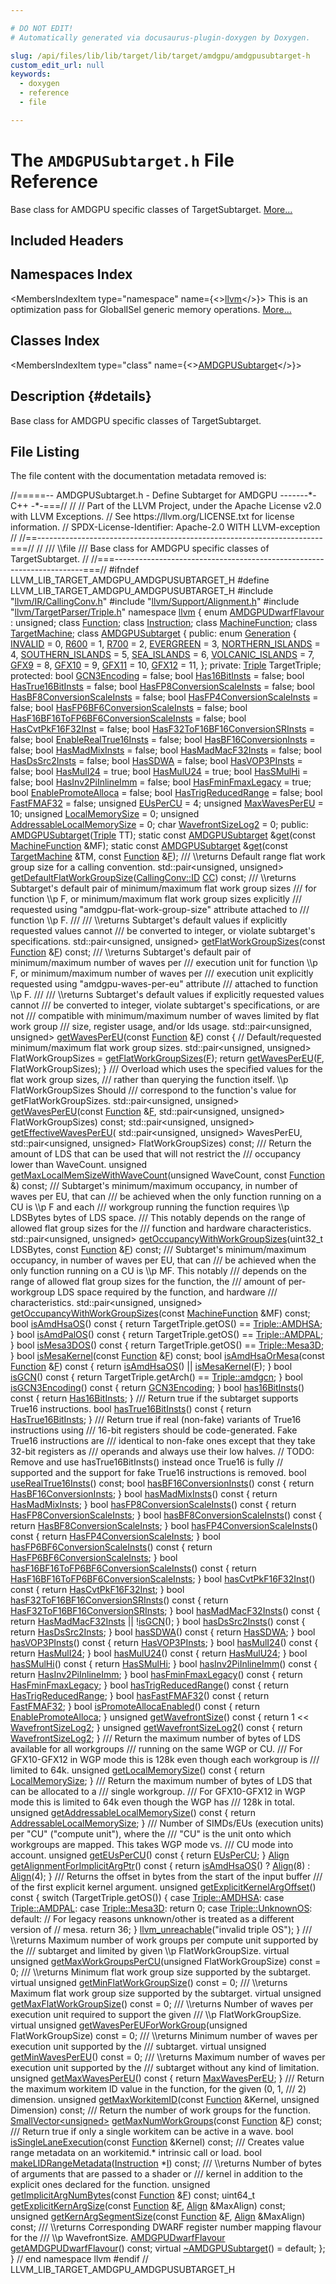 ```yaml
---

# DO NOT EDIT!
# Automatically generated via docusaurus-plugin-doxygen by Doxygen.

slug: /api/files/lib/lib/target/lib/target/amdgpu/amdgpusubtarget-h
custom_edit_url: null
keywords:
  - doxygen
  - reference
  - file

---
```





# The `AMDGPUSubtarget.h` File Reference

<DoxygenPage pluginConfig={pluginConfig}>

Base class for AMDGPU specific classes of TargetSubtarget. <a href="#details">More...</a>

## Included Headers

<IncludesList>
<IncludesListItem
  filePath="llvm/IR/CallingConv.h"
  permalink="/docs/api/files/include/include/llvm/include/llvm/ir/callingconv-h"
  isLocal="true" />
<IncludesListItem
  filePath="llvm/Support/Alignment.h"
  permalink="/docs/api/files/include/include/llvm/include/llvm/support/alignment-h"
  isLocal="true" />
<IncludesListItem
  filePath="llvm/TargetParser/Triple.h"
  permalink="/docs/api/files/include/include/llvm/include/llvm/targetparser/triple-h"
  isLocal="true" />
</IncludesList>

## Namespaces Index

<MembersIndex>

<MembersIndexItem
  type="namespace"
  name={<><a href="/docs/api/namespaces/llvm">llvm</a></>}>
This is an optimization pass for GlobalISel generic memory operations. <a href="/docs/api/namespaces/llvm/#details">More...</a>
</MembersIndexItem>

</MembersIndex>

## Classes Index

<MembersIndex>

<MembersIndexItem
  type="class"
  name={<><a href="/docs/api/classes/llvm/amdgpusubtarget">AMDGPUSubtarget</a></>}>
</MembersIndexItem>

</MembersIndex>

## Description {#details}

Base class for AMDGPU specific classes of TargetSubtarget.

## File Listing

The file content with the documentation metadata removed is:

<ProgramListing>

<Link id="l00001" /><CodeLine lineNumber="1"><Highlight kind="comment">//=====-- AMDGPUSubtarget.h - Define Subtarget for AMDGPU -------&#42;- C++ -&#42;-===//</Highlight><Highlight kind="normal"></Highlight></CodeLine>
<Link id="l00002" /><CodeLine lineNumber="2"><Highlight kind="normal"></Highlight><Highlight kind="comment">//</Highlight><Highlight kind="normal"></Highlight></CodeLine>
<Link id="l00003" /><CodeLine lineNumber="3"><Highlight kind="normal"></Highlight><Highlight kind="comment">// Part of the LLVM Project, under the Apache License v2.0 with LLVM Exceptions.</Highlight><Highlight kind="normal"></Highlight></CodeLine>
<Link id="l00004" /><CodeLine lineNumber="4"><Highlight kind="normal"></Highlight><Highlight kind="comment">// See https://llvm.org/LICENSE.txt for license information.</Highlight><Highlight kind="normal"></Highlight></CodeLine>
<Link id="l00005" /><CodeLine lineNumber="5"><Highlight kind="normal"></Highlight><Highlight kind="comment">// SPDX-License-Identifier: Apache-2.0 WITH LLVM-exception</Highlight><Highlight kind="normal"></Highlight></CodeLine>
<Link id="l00006" /><CodeLine lineNumber="6"><Highlight kind="normal"></Highlight><Highlight kind="comment">//</Highlight><Highlight kind="normal"></Highlight></CodeLine>
<Link id="l00007" /><CodeLine lineNumber="7"><Highlight kind="normal"></Highlight><Highlight kind="comment">//==-----------------------------------------------------------------------===//</Highlight><Highlight kind="normal"></Highlight></CodeLine>
<Link id="l00008" /><CodeLine lineNumber="8"><Highlight kind="normal"></Highlight><Highlight kind="comment">//</Highlight><Highlight kind="comment"></Highlight></CodeLine>
<Link id="l00009" /><CodeLine lineNumber="9"><Highlight kind="comment">/// \\file</Highlight></CodeLine>
<Link id="l00010" /><CodeLine lineNumber="10"><Highlight kind="comment">/// Base class for AMDGPU specific classes of TargetSubtarget.</Highlight><Highlight kind="normal"></Highlight></CodeLine>
<Link id="l00011" /><CodeLine lineNumber="11"><Highlight kind="normal"></Highlight><Highlight kind="comment">//</Highlight><Highlight kind="normal"></Highlight></CodeLine>
<Link id="l00012" /><CodeLine lineNumber="12"><Highlight kind="normal"></Highlight><Highlight kind="comment">//===----------------------------------------------------------------------===//</Highlight><Highlight kind="normal"></Highlight></CodeLine>
<Link id="l00013" /><CodeLine lineNumber="13"><Highlight kind="normal"></Highlight></CodeLine>
<Link id="l00014" /><CodeLine lineNumber="14"><Highlight kind="normal"></Highlight><Highlight kind="preprocessor">#ifndef LLVM&#95;LIB&#95;TARGET&#95;AMDGPU&#95;AMDGPUSUBTARGET&#95;H</Highlight><Highlight kind="normal"></Highlight></CodeLine>
<Link id="l00015" /><CodeLine lineNumber="15"><Highlight kind="normal"></Highlight><Highlight kind="preprocessor">#define LLVM&#95;LIB&#95;TARGET&#95;AMDGPU&#95;AMDGPUSUBTARGET&#95;H</Highlight><Highlight kind="normal"></Highlight></CodeLine>
<Link id="l00016" /><CodeLine lineNumber="16"><Highlight kind="normal"></Highlight></CodeLine>
<Link id="l00017" /><CodeLine lineNumber="17"><Highlight kind="normal"></Highlight><Highlight kind="preprocessor">#include &quot;<a href="/docs/api/files/include/include/llvm/include/llvm/ir/callingconv-h">llvm/IR/CallingConv.h</a>&quot;</Highlight><Highlight kind="normal"></Highlight></CodeLine>
<Link id="l00018" /><CodeLine lineNumber="18"><Highlight kind="normal"></Highlight><Highlight kind="preprocessor">#include &quot;<a href="/docs/api/files/include/include/llvm/include/llvm/support/alignment-h">llvm/Support/Alignment.h</a>&quot;</Highlight><Highlight kind="normal"></Highlight></CodeLine>
<Link id="l00019" /><CodeLine lineNumber="19"><Highlight kind="normal"></Highlight><Highlight kind="preprocessor">#include &quot;<a href="/docs/api/files/include/include/llvm/include/llvm/targetparser/triple-h">llvm/TargetParser/Triple.h</a>&quot;</Highlight><Highlight kind="normal"></Highlight></CodeLine>
<Link id="l00020" /><CodeLine lineNumber="20"><Highlight kind="normal"></Highlight></CodeLine>
<Link id="l00021" /><CodeLine lineNumber="21"><Highlight kind="normal"></Highlight><Highlight kind="keyword">namespace </Highlight><Highlight kind="normal"><a href="/docs/api/namespaces/llvm">llvm</a> &#123;</Highlight></CodeLine>
<Link id="l00022" /><CodeLine lineNumber="22"><Highlight kind="normal"></Highlight></CodeLine>
<Link id="l00023" /><CodeLine lineNumber="23"><Highlight kind="normal"></Highlight><Highlight kind="keyword">enum</Highlight><Highlight kind="normal"> <a href="/docs/api/namespaces/llvm/#af6d8de6e1f81b4c8ff8de2533458913d">AMDGPUDwarfFlavour</a> : unsigned;</Highlight></CodeLine>
<Link id="l00024" /><CodeLine lineNumber="24"><Highlight kind="normal"></Highlight><Highlight kind="keyword">class </Highlight><Highlight kind="normal"><a href="/docs/api/classes/llvm/function">Function</a>;</Highlight></CodeLine>
<Link id="l00025" /><CodeLine lineNumber="25"><Highlight kind="normal"></Highlight><Highlight kind="keyword">class </Highlight><Highlight kind="normal"><a href="/docs/api/classes/llvm/instruction">Instruction</a>;</Highlight></CodeLine>
<Link id="l00026" /><CodeLine lineNumber="26"><Highlight kind="normal"></Highlight><Highlight kind="keyword">class </Highlight><Highlight kind="normal"><a href="/docs/api/classes/llvm/machinefunction">MachineFunction</a>;</Highlight></CodeLine>
<Link id="l00027" /><CodeLine lineNumber="27"><Highlight kind="normal"></Highlight><Highlight kind="keyword">class </Highlight><Highlight kind="normal"><a href="/docs/api/classes/llvm/targetmachine">TargetMachine</a>;</Highlight></CodeLine>
<Link id="l00028" /><CodeLine lineNumber="28"><Highlight kind="normal"></Highlight></CodeLine>
<Link id="l00029" /><CodeLine lineNumber="29" lineLink="/docs/api/classes/llvm/amdgpusubtarget"><Highlight kind="normal"></Highlight><Highlight kind="keyword">class </Highlight><Highlight kind="normal"><a href="/docs/api/classes/llvm/amdgpusubtarget/#aad4744328912a86e07d71374296cb44e">AMDGPUSubtarget</a> &#123;</Highlight></CodeLine>
<Link id="l00030" /><CodeLine lineNumber="30"><Highlight kind="normal"></Highlight><Highlight kind="keyword">public</Highlight><Highlight kind="normal">:</Highlight></CodeLine>
<Link id="l00031" /><CodeLine lineNumber="31" lineLink="/docs/api/classes/llvm/amdgpusubtarget/#a53c0ee4138bfbf9e0410a65e0eaa36e2"><Highlight kind="normal">  </Highlight><Highlight kind="keyword">enum</Highlight><Highlight kind="normal"> <a href="/docs/api/classes/llvm/amdgpusubtarget/#a53c0ee4138bfbf9e0410a65e0eaa36e2">Generation</a> &#123;</Highlight></CodeLine>
<Link id="l00032" /><CodeLine lineNumber="32" lineLink="/docs/api/classes/llvm/amdgpusubtarget/#a53c0ee4138bfbf9e0410a65e0eaa36e2a44ffb5f3120d0b92ed40f4ee48ada81e"><Highlight kind="normal">    <a href="/docs/api/classes/llvm/amdgpusubtarget/#a53c0ee4138bfbf9e0410a65e0eaa36e2a44ffb5f3120d0b92ed40f4ee48ada81e">INVALID</a> = 0,</Highlight></CodeLine>
<Link id="l00033" /><CodeLine lineNumber="33" lineLink="/docs/api/classes/llvm/amdgpusubtarget/#a53c0ee4138bfbf9e0410a65e0eaa36e2ab901507f175eea2133e8779a0a962ae0"><Highlight kind="normal">    <a href="/docs/api/classes/llvm/amdgpusubtarget/#a53c0ee4138bfbf9e0410a65e0eaa36e2ab901507f175eea2133e8779a0a962ae0">R600</a> = 1,</Highlight></CodeLine>
<Link id="l00034" /><CodeLine lineNumber="34" lineLink="/docs/api/classes/llvm/amdgpusubtarget/#a53c0ee4138bfbf9e0410a65e0eaa36e2a596455aad4b8b4c3aa649e5b227c2ee8"><Highlight kind="normal">    <a href="/docs/api/classes/llvm/amdgpusubtarget/#a53c0ee4138bfbf9e0410a65e0eaa36e2a596455aad4b8b4c3aa649e5b227c2ee8">R700</a> = 2,</Highlight></CodeLine>
<Link id="l00035" /><CodeLine lineNumber="35" lineLink="/docs/api/classes/llvm/amdgpusubtarget/#a53c0ee4138bfbf9e0410a65e0eaa36e2a2c2ada0fee5d63ea6a21e292bf24c815"><Highlight kind="normal">    <a href="/docs/api/classes/llvm/amdgpusubtarget/#a53c0ee4138bfbf9e0410a65e0eaa36e2a2c2ada0fee5d63ea6a21e292bf24c815">EVERGREEN</a> = 3,</Highlight></CodeLine>
<Link id="l00036" /><CodeLine lineNumber="36" lineLink="/docs/api/classes/llvm/amdgpusubtarget/#a53c0ee4138bfbf9e0410a65e0eaa36e2a99cd0ffdd2bb133080a521fb1fb9faad"><Highlight kind="normal">    <a href="/docs/api/classes/llvm/amdgpusubtarget/#a53c0ee4138bfbf9e0410a65e0eaa36e2a99cd0ffdd2bb133080a521fb1fb9faad">NORTHERN&#95;ISLANDS</a> = 4,</Highlight></CodeLine>
<Link id="l00037" /><CodeLine lineNumber="37" lineLink="/docs/api/classes/llvm/amdgpusubtarget/#a53c0ee4138bfbf9e0410a65e0eaa36e2aafd52d574f92cc47671a38d95bca9988"><Highlight kind="normal">    <a href="/docs/api/classes/llvm/amdgpusubtarget/#a53c0ee4138bfbf9e0410a65e0eaa36e2aafd52d574f92cc47671a38d95bca9988">SOUTHERN&#95;ISLANDS</a> = 5,</Highlight></CodeLine>
<Link id="l00038" /><CodeLine lineNumber="38" lineLink="/docs/api/classes/llvm/amdgpusubtarget/#a53c0ee4138bfbf9e0410a65e0eaa36e2a5a040cb5d61ebf76561fcb74c4a77970"><Highlight kind="normal">    <a href="/docs/api/classes/llvm/amdgpusubtarget/#a53c0ee4138bfbf9e0410a65e0eaa36e2a5a040cb5d61ebf76561fcb74c4a77970">SEA&#95;ISLANDS</a> = 6,</Highlight></CodeLine>
<Link id="l00039" /><CodeLine lineNumber="39" lineLink="/docs/api/classes/llvm/amdgpusubtarget/#a53c0ee4138bfbf9e0410a65e0eaa36e2aef8609af541a5b1b01484b29d0f62534"><Highlight kind="normal">    <a href="/docs/api/classes/llvm/amdgpusubtarget/#a53c0ee4138bfbf9e0410a65e0eaa36e2aef8609af541a5b1b01484b29d0f62534">VOLCANIC&#95;ISLANDS</a> = 7,</Highlight></CodeLine>
<Link id="l00040" /><CodeLine lineNumber="40" lineLink="/docs/api/classes/llvm/amdgpusubtarget/#a53c0ee4138bfbf9e0410a65e0eaa36e2a27bbb8548ee933d0231565d6ed407307"><Highlight kind="normal">    <a href="/docs/api/classes/llvm/amdgpusubtarget/#a53c0ee4138bfbf9e0410a65e0eaa36e2a27bbb8548ee933d0231565d6ed407307">GFX9</a> = 8,</Highlight></CodeLine>
<Link id="l00041" /><CodeLine lineNumber="41" lineLink="/docs/api/classes/llvm/amdgpusubtarget/#a53c0ee4138bfbf9e0410a65e0eaa36e2a0a29519a2da61e1cf78d898e26fef446"><Highlight kind="normal">    <a href="/docs/api/classes/llvm/amdgpusubtarget/#a53c0ee4138bfbf9e0410a65e0eaa36e2a0a29519a2da61e1cf78d898e26fef446">GFX10</a> = 9,</Highlight></CodeLine>
<Link id="l00042" /><CodeLine lineNumber="42" lineLink="/docs/api/classes/llvm/amdgpusubtarget/#a53c0ee4138bfbf9e0410a65e0eaa36e2afee0105d2e947dda0884cc47a33c93b7"><Highlight kind="normal">    <a href="/docs/api/classes/llvm/amdgpusubtarget/#a53c0ee4138bfbf9e0410a65e0eaa36e2afee0105d2e947dda0884cc47a33c93b7">GFX11</a> = 10,</Highlight></CodeLine>
<Link id="l00043" /><CodeLine lineNumber="43" lineLink="/docs/api/classes/llvm/amdgpusubtarget/#a53c0ee4138bfbf9e0410a65e0eaa36e2a41fdc37fae4d310162da1fea46a8aca8"><Highlight kind="normal">    <a href="/docs/api/classes/llvm/amdgpusubtarget/#a53c0ee4138bfbf9e0410a65e0eaa36e2a41fdc37fae4d310162da1fea46a8aca8">GFX12</a> = 11,</Highlight></CodeLine>
<Link id="l00044" /><CodeLine lineNumber="44"><Highlight kind="normal">  &#125;;</Highlight></CodeLine>
<Link id="l00045" /><CodeLine lineNumber="45"><Highlight kind="normal"></Highlight></CodeLine>
<Link id="l00046" /><CodeLine lineNumber="46"><Highlight kind="normal"></Highlight><Highlight kind="keyword">private</Highlight><Highlight kind="normal">:</Highlight></CodeLine>
<Link id="l00047" /><CodeLine lineNumber="47"><Highlight kind="normal">  <a href="/docs/api/classes/llvm/triple">Triple</a> TargetTriple;</Highlight></CodeLine>
<Link id="l00048" /><CodeLine lineNumber="48"><Highlight kind="normal"></Highlight></CodeLine>
<Link id="l00049" /><CodeLine lineNumber="49"><Highlight kind="normal"></Highlight><Highlight kind="keyword">protected</Highlight><Highlight kind="normal">:</Highlight></CodeLine>
<Link id="l00050" /><CodeLine lineNumber="50" lineLink="/docs/api/classes/llvm/amdgpusubtarget/#a896140031bd868d30134bdda50b87ba0"><Highlight kind="normal">  </Highlight><Highlight kind="keywordtype">bool</Highlight><Highlight kind="normal"> <a href="/docs/api/classes/llvm/amdgpusubtarget/#a896140031bd868d30134bdda50b87ba0">GCN3Encoding</a> = </Highlight><Highlight kind="keyword">false</Highlight><Highlight kind="normal">;</Highlight></CodeLine>
<Link id="l00051" /><CodeLine lineNumber="51" lineLink="/docs/api/classes/llvm/amdgpusubtarget/#a4d7161735d42acb9779551442b84b89c"><Highlight kind="normal">  </Highlight><Highlight kind="keywordtype">bool</Highlight><Highlight kind="normal"> <a href="/docs/api/classes/llvm/amdgpusubtarget/#a4d7161735d42acb9779551442b84b89c">Has16BitInsts</a> = </Highlight><Highlight kind="keyword">false</Highlight><Highlight kind="normal">;</Highlight></CodeLine>
<Link id="l00052" /><CodeLine lineNumber="52" lineLink="/docs/api/classes/llvm/amdgpusubtarget/#a3d98b4e8cc839b91344a58024287f485"><Highlight kind="normal">  </Highlight><Highlight kind="keywordtype">bool</Highlight><Highlight kind="normal"> <a href="/docs/api/classes/llvm/amdgpusubtarget/#a3d98b4e8cc839b91344a58024287f485">HasTrue16BitInsts</a> = </Highlight><Highlight kind="keyword">false</Highlight><Highlight kind="normal">;</Highlight></CodeLine>
<Link id="l00053" /><CodeLine lineNumber="53" lineLink="/docs/api/classes/llvm/amdgpusubtarget/#ac64e7644aaed99664bba6767796e1bf7"><Highlight kind="normal">  </Highlight><Highlight kind="keywordtype">bool</Highlight><Highlight kind="normal"> <a href="/docs/api/classes/llvm/amdgpusubtarget/#ac64e7644aaed99664bba6767796e1bf7">HasFP8ConversionScaleInsts</a> = </Highlight><Highlight kind="keyword">false</Highlight><Highlight kind="normal">;</Highlight></CodeLine>
<Link id="l00054" /><CodeLine lineNumber="54" lineLink="/docs/api/classes/llvm/amdgpusubtarget/#ae131a6c887f087652977eaf70b68081d"><Highlight kind="normal">  </Highlight><Highlight kind="keywordtype">bool</Highlight><Highlight kind="normal"> <a href="/docs/api/classes/llvm/amdgpusubtarget/#ae131a6c887f087652977eaf70b68081d">HasBF8ConversionScaleInsts</a> = </Highlight><Highlight kind="keyword">false</Highlight><Highlight kind="normal">;</Highlight></CodeLine>
<Link id="l00055" /><CodeLine lineNumber="55" lineLink="/docs/api/classes/llvm/amdgpusubtarget/#a4eafc9888444aff35e3d642527911060"><Highlight kind="normal">  </Highlight><Highlight kind="keywordtype">bool</Highlight><Highlight kind="normal"> <a href="/docs/api/classes/llvm/amdgpusubtarget/#a4eafc9888444aff35e3d642527911060">HasFP4ConversionScaleInsts</a> = </Highlight><Highlight kind="keyword">false</Highlight><Highlight kind="normal">;</Highlight></CodeLine>
<Link id="l00056" /><CodeLine lineNumber="56" lineLink="/docs/api/classes/llvm/amdgpusubtarget/#a531fc642707984d4dcca6d9ddb7609a0"><Highlight kind="normal">  </Highlight><Highlight kind="keywordtype">bool</Highlight><Highlight kind="normal"> <a href="/docs/api/classes/llvm/amdgpusubtarget/#a531fc642707984d4dcca6d9ddb7609a0">HasFP6BF6ConversionScaleInsts</a> = </Highlight><Highlight kind="keyword">false</Highlight><Highlight kind="normal">;</Highlight></CodeLine>
<Link id="l00057" /><CodeLine lineNumber="57" lineLink="/docs/api/classes/llvm/amdgpusubtarget/#a7987837d211b7a48f3f33e19f2430acf"><Highlight kind="normal">  </Highlight><Highlight kind="keywordtype">bool</Highlight><Highlight kind="normal"> <a href="/docs/api/classes/llvm/amdgpusubtarget/#a7987837d211b7a48f3f33e19f2430acf">HasF16BF16ToFP6BF6ConversionScaleInsts</a> = </Highlight><Highlight kind="keyword">false</Highlight><Highlight kind="normal">;</Highlight></CodeLine>
<Link id="l00058" /><CodeLine lineNumber="58" lineLink="/docs/api/classes/llvm/amdgpusubtarget/#ad01523a98a233e74cfc2ceb8b78898a5"><Highlight kind="normal">  </Highlight><Highlight kind="keywordtype">bool</Highlight><Highlight kind="normal"> <a href="/docs/api/classes/llvm/amdgpusubtarget/#ad01523a98a233e74cfc2ceb8b78898a5">HasCvtPkF16F32Inst</a> = </Highlight><Highlight kind="keyword">false</Highlight><Highlight kind="normal">;</Highlight></CodeLine>
<Link id="l00059" /><CodeLine lineNumber="59" lineLink="/docs/api/classes/llvm/amdgpusubtarget/#a86a489ba3602dafab21e2bd41dcd161d"><Highlight kind="normal">  </Highlight><Highlight kind="keywordtype">bool</Highlight><Highlight kind="normal"> <a href="/docs/api/classes/llvm/amdgpusubtarget/#a86a489ba3602dafab21e2bd41dcd161d">HasF32ToF16BF16ConversionSRInsts</a> = </Highlight><Highlight kind="keyword">false</Highlight><Highlight kind="normal">;</Highlight></CodeLine>
<Link id="l00060" /><CodeLine lineNumber="60" lineLink="/docs/api/classes/llvm/amdgpusubtarget/#a1b753745701e1223d2dd48ce726520ca"><Highlight kind="normal">  </Highlight><Highlight kind="keywordtype">bool</Highlight><Highlight kind="normal"> <a href="/docs/api/classes/llvm/amdgpusubtarget/#a1b753745701e1223d2dd48ce726520ca">EnableRealTrue16Insts</a> = </Highlight><Highlight kind="keyword">false</Highlight><Highlight kind="normal">;</Highlight></CodeLine>
<Link id="l00061" /><CodeLine lineNumber="61" lineLink="/docs/api/classes/llvm/amdgpusubtarget/#aecfd21509bf46cfb6a4902ed1b6df58c"><Highlight kind="normal">  </Highlight><Highlight kind="keywordtype">bool</Highlight><Highlight kind="normal"> <a href="/docs/api/classes/llvm/amdgpusubtarget/#aecfd21509bf46cfb6a4902ed1b6df58c">HasBF16ConversionInsts</a> = </Highlight><Highlight kind="keyword">false</Highlight><Highlight kind="normal">;</Highlight></CodeLine>
<Link id="l00062" /><CodeLine lineNumber="62" lineLink="/docs/api/classes/llvm/amdgpusubtarget/#af4bb1f4c115c9dbd6be786152a46b0cf"><Highlight kind="normal">  </Highlight><Highlight kind="keywordtype">bool</Highlight><Highlight kind="normal"> <a href="/docs/api/classes/llvm/amdgpusubtarget/#af4bb1f4c115c9dbd6be786152a46b0cf">HasMadMixInsts</a> = </Highlight><Highlight kind="keyword">false</Highlight><Highlight kind="normal">;</Highlight></CodeLine>
<Link id="l00063" /><CodeLine lineNumber="63" lineLink="/docs/api/classes/llvm/amdgpusubtarget/#ae20ef2fb682f8b3cb3e119de73a8160a"><Highlight kind="normal">  </Highlight><Highlight kind="keywordtype">bool</Highlight><Highlight kind="normal"> <a href="/docs/api/classes/llvm/amdgpusubtarget/#ae20ef2fb682f8b3cb3e119de73a8160a">HasMadMacF32Insts</a> = </Highlight><Highlight kind="keyword">false</Highlight><Highlight kind="normal">;</Highlight></CodeLine>
<Link id="l00064" /><CodeLine lineNumber="64" lineLink="/docs/api/classes/llvm/amdgpusubtarget/#a31db56c440171a1339c2c91137bdbd4f"><Highlight kind="normal">  </Highlight><Highlight kind="keywordtype">bool</Highlight><Highlight kind="normal"> <a href="/docs/api/classes/llvm/amdgpusubtarget/#a31db56c440171a1339c2c91137bdbd4f">HasDsSrc2Insts</a> = </Highlight><Highlight kind="keyword">false</Highlight><Highlight kind="normal">;</Highlight></CodeLine>
<Link id="l00065" /><CodeLine lineNumber="65" lineLink="/docs/api/classes/llvm/amdgpusubtarget/#ae1d6fcc49fec3a1473ab365481d62a63"><Highlight kind="normal">  </Highlight><Highlight kind="keywordtype">bool</Highlight><Highlight kind="normal"> <a href="/docs/api/classes/llvm/amdgpusubtarget/#ae1d6fcc49fec3a1473ab365481d62a63">HasSDWA</a> = </Highlight><Highlight kind="keyword">false</Highlight><Highlight kind="normal">;</Highlight></CodeLine>
<Link id="l00066" /><CodeLine lineNumber="66" lineLink="/docs/api/classes/llvm/amdgpusubtarget/#ad6c38f11037a47bbf1ec089d056670bb"><Highlight kind="normal">  </Highlight><Highlight kind="keywordtype">bool</Highlight><Highlight kind="normal"> <a href="/docs/api/classes/llvm/amdgpusubtarget/#ad6c38f11037a47bbf1ec089d056670bb">HasVOP3PInsts</a> = </Highlight><Highlight kind="keyword">false</Highlight><Highlight kind="normal">;</Highlight></CodeLine>
<Link id="l00067" /><CodeLine lineNumber="67" lineLink="/docs/api/classes/llvm/amdgpusubtarget/#a9b8690134a2beedb8267421790f6c582"><Highlight kind="normal">  </Highlight><Highlight kind="keywordtype">bool</Highlight><Highlight kind="normal"> <a href="/docs/api/classes/llvm/amdgpusubtarget/#a9b8690134a2beedb8267421790f6c582">HasMulI24</a> = </Highlight><Highlight kind="keyword">true</Highlight><Highlight kind="normal">;</Highlight></CodeLine>
<Link id="l00068" /><CodeLine lineNumber="68" lineLink="/docs/api/classes/llvm/amdgpusubtarget/#a9675836888b91c75d31ba9665e1dee03"><Highlight kind="normal">  </Highlight><Highlight kind="keywordtype">bool</Highlight><Highlight kind="normal"> <a href="/docs/api/classes/llvm/amdgpusubtarget/#a9675836888b91c75d31ba9665e1dee03">HasMulU24</a> = </Highlight><Highlight kind="keyword">true</Highlight><Highlight kind="normal">;</Highlight></CodeLine>
<Link id="l00069" /><CodeLine lineNumber="69" lineLink="/docs/api/classes/llvm/amdgpusubtarget/#a752e3e8e514e13b70cf1d092b9746e89"><Highlight kind="normal">  </Highlight><Highlight kind="keywordtype">bool</Highlight><Highlight kind="normal"> <a href="/docs/api/classes/llvm/amdgpusubtarget/#a752e3e8e514e13b70cf1d092b9746e89">HasSMulHi</a> = </Highlight><Highlight kind="keyword">false</Highlight><Highlight kind="normal">;</Highlight></CodeLine>
<Link id="l00070" /><CodeLine lineNumber="70" lineLink="/docs/api/classes/llvm/amdgpusubtarget/#abfc50f2d6a9f6fd298e641b1134ac5da"><Highlight kind="normal">  </Highlight><Highlight kind="keywordtype">bool</Highlight><Highlight kind="normal"> <a href="/docs/api/classes/llvm/amdgpusubtarget/#abfc50f2d6a9f6fd298e641b1134ac5da">HasInv2PiInlineImm</a> = </Highlight><Highlight kind="keyword">false</Highlight><Highlight kind="normal">;</Highlight></CodeLine>
<Link id="l00071" /><CodeLine lineNumber="71" lineLink="/docs/api/classes/llvm/amdgpusubtarget/#a0f40e9682781a1c311ff686ff29a573a"><Highlight kind="normal">  </Highlight><Highlight kind="keywordtype">bool</Highlight><Highlight kind="normal"> <a href="/docs/api/classes/llvm/amdgpusubtarget/#a0f40e9682781a1c311ff686ff29a573a">HasFminFmaxLegacy</a> = </Highlight><Highlight kind="keyword">true</Highlight><Highlight kind="normal">;</Highlight></CodeLine>
<Link id="l00072" /><CodeLine lineNumber="72" lineLink="/docs/api/classes/llvm/amdgpusubtarget/#ac452f14589dc487073d6394cfb72ad76"><Highlight kind="normal">  </Highlight><Highlight kind="keywordtype">bool</Highlight><Highlight kind="normal"> <a href="/docs/api/classes/llvm/amdgpusubtarget/#ac452f14589dc487073d6394cfb72ad76">EnablePromoteAlloca</a> = </Highlight><Highlight kind="keyword">false</Highlight><Highlight kind="normal">;</Highlight></CodeLine>
<Link id="l00073" /><CodeLine lineNumber="73" lineLink="/docs/api/classes/llvm/amdgpusubtarget/#a9f296ec0b2e98fbafc7030ace69aebc5"><Highlight kind="normal">  </Highlight><Highlight kind="keywordtype">bool</Highlight><Highlight kind="normal"> <a href="/docs/api/classes/llvm/amdgpusubtarget/#a9f296ec0b2e98fbafc7030ace69aebc5">HasTrigReducedRange</a> = </Highlight><Highlight kind="keyword">false</Highlight><Highlight kind="normal">;</Highlight></CodeLine>
<Link id="l00074" /><CodeLine lineNumber="74" lineLink="/docs/api/classes/llvm/amdgpusubtarget/#a8c67366a000ddb6766063ce591e30e39"><Highlight kind="normal">  </Highlight><Highlight kind="keywordtype">bool</Highlight><Highlight kind="normal"> <a href="/docs/api/classes/llvm/amdgpusubtarget/#a8c67366a000ddb6766063ce591e30e39">FastFMAF32</a> = </Highlight><Highlight kind="keyword">false</Highlight><Highlight kind="normal">;</Highlight></CodeLine>
<Link id="l00075" /><CodeLine lineNumber="75" lineLink="/docs/api/classes/llvm/amdgpusubtarget/#a5443dc7c0f90739fe217013b0a6b6206"><Highlight kind="normal">  </Highlight><Highlight kind="keywordtype">unsigned</Highlight><Highlight kind="normal"> <a href="/docs/api/classes/llvm/amdgpusubtarget/#a5443dc7c0f90739fe217013b0a6b6206">EUsPerCU</a> = 4;</Highlight></CodeLine>
<Link id="l00076" /><CodeLine lineNumber="76" lineLink="/docs/api/classes/llvm/amdgpusubtarget/#a94e255f5cda4e44bebeabdbf414e6248"><Highlight kind="normal">  </Highlight><Highlight kind="keywordtype">unsigned</Highlight><Highlight kind="normal"> <a href="/docs/api/classes/llvm/amdgpusubtarget/#a94e255f5cda4e44bebeabdbf414e6248">MaxWavesPerEU</a> = 10;</Highlight></CodeLine>
<Link id="l00077" /><CodeLine lineNumber="77" lineLink="/docs/api/classes/llvm/amdgpusubtarget/#a943378cfc586b0e07ae5899d72c522db"><Highlight kind="normal">  </Highlight><Highlight kind="keywordtype">unsigned</Highlight><Highlight kind="normal"> <a href="/docs/api/classes/llvm/amdgpusubtarget/#a943378cfc586b0e07ae5899d72c522db">LocalMemorySize</a> = 0;</Highlight></CodeLine>
<Link id="l00078" /><CodeLine lineNumber="78" lineLink="/docs/api/classes/llvm/amdgpusubtarget/#ac8a473e77f57a3e0d70375277e45c6b7"><Highlight kind="normal">  </Highlight><Highlight kind="keywordtype">unsigned</Highlight><Highlight kind="normal"> <a href="/docs/api/classes/llvm/amdgpusubtarget/#ac8a473e77f57a3e0d70375277e45c6b7">AddressableLocalMemorySize</a> = 0;</Highlight></CodeLine>
<Link id="l00079" /><CodeLine lineNumber="79" lineLink="/docs/api/classes/llvm/amdgpusubtarget/#a1a16fa16d81293a0114e664d9f290114"><Highlight kind="normal">  </Highlight><Highlight kind="keywordtype">char</Highlight><Highlight kind="normal"> <a href="/docs/api/classes/llvm/amdgpusubtarget/#a1a16fa16d81293a0114e664d9f290114">WavefrontSizeLog2</a> = 0;</Highlight></CodeLine>
<Link id="l00080" /><CodeLine lineNumber="80"><Highlight kind="normal"></Highlight></CodeLine>
<Link id="l00081" /><CodeLine lineNumber="81"><Highlight kind="normal"></Highlight><Highlight kind="keyword">public</Highlight><Highlight kind="normal">:</Highlight></CodeLine>
<Link id="l00082" /><CodeLine lineNumber="82"><Highlight kind="normal">  <a href="/docs/api/files/lib/lib/target/lib/target/amdgpu/amdgpuinstructionselector-cpp/#a12978c1b87569c406b81c0ff721d418a">AMDGPUSubtarget</a>(<a href="/docs/api/classes/llvm/triple">Triple</a> TT);</Highlight></CodeLine>
<Link id="l00083" /><CodeLine lineNumber="83"><Highlight kind="normal"></Highlight></CodeLine>
<Link id="l00084" /><CodeLine lineNumber="84"><Highlight kind="normal">  </Highlight><Highlight kind="keyword">static</Highlight><Highlight kind="normal"> </Highlight><Highlight kind="keyword">const</Highlight><Highlight kind="normal"> <a href="/docs/api/classes/llvm/amdgpusubtarget/#aad4744328912a86e07d71374296cb44e">AMDGPUSubtarget</a> &amp;<a href="/docs/api/classes/llvm/amdgpusubtarget/#adbf8027ff0f01d2acccb979b5f79e5ca">get</a>(</Highlight><Highlight kind="keyword">const</Highlight><Highlight kind="normal"> <a href="/docs/api/classes/llvm/machinefunction">MachineFunction</a> &amp;MF);</Highlight></CodeLine>
<Link id="l00085" /><CodeLine lineNumber="85"><Highlight kind="normal">  </Highlight><Highlight kind="keyword">static</Highlight><Highlight kind="normal"> </Highlight><Highlight kind="keyword">const</Highlight><Highlight kind="normal"> <a href="/docs/api/classes/llvm/amdgpusubtarget/#aad4744328912a86e07d71374296cb44e">AMDGPUSubtarget</a> &amp;<a href="/docs/api/classes/llvm/amdgpusubtarget/#adbf8027ff0f01d2acccb979b5f79e5ca">get</a>(</Highlight><Highlight kind="keyword">const</Highlight><Highlight kind="normal"> <a href="/docs/api/classes/llvm/targetmachine">TargetMachine</a> &amp;TM,</Highlight></CodeLine>
<Link id="l00086" /><CodeLine lineNumber="86"><Highlight kind="normal">                                    </Highlight><Highlight kind="keyword">const</Highlight><Highlight kind="normal"> <a href="/docs/api/classes/llvm/function">Function</a> &amp;<a href="/docs/api/files/lib/lib/support/md5-cpp/#a96d73bbd7af15cb1fc38c3f4a3bd82e9">F</a>);</Highlight></CodeLine>
<Link id="l00087" /><CodeLine lineNumber="87"><Highlight kind="normal"></Highlight><Highlight kind="comment"></Highlight></CodeLine>
<Link id="l00088" /><CodeLine lineNumber="88"><Highlight kind="comment">  /// \\returns Default range flat work group size for a calling convention.</Highlight><Highlight kind="normal"></Highlight></CodeLine>
<Link id="l00089" /><CodeLine lineNumber="89"><Highlight kind="normal">  std::pair&lt;unsigned, unsigned&gt; <a href="/docs/api/classes/llvm/amdgpusubtarget/#a1068b7ada5cc9c27785b06ec8a8f8782">getDefaultFlatWorkGroupSize</a>(<a href="/docs/api/namespaces/llvm/callingconv/#abdf8cf606905c10634e831390981b0ed">CallingConv::ID</a> <a href="/docs/api/files/lib/lib/target/lib/target/riscv/riscvredundantcopyelimination-cpp/#a77c69067ae8279bc00ab8757731e90d7">CC</a>) </Highlight><Highlight kind="keyword">const</Highlight><Highlight kind="normal">;</Highlight></CodeLine>
<Link id="l00090" /><CodeLine lineNumber="90"><Highlight kind="normal"></Highlight><Highlight kind="comment"></Highlight></CodeLine>
<Link id="l00091" /><CodeLine lineNumber="91"><Highlight kind="comment">  /// \\returns Subtarget&#39;s default pair of minimum/maximum flat work group sizes</Highlight></CodeLine>
<Link id="l00092" /><CodeLine lineNumber="92"><Highlight kind="comment">  /// for function \\p F, or minimum/maximum flat work group sizes explicitly</Highlight></CodeLine>
<Link id="l00093" /><CodeLine lineNumber="93"><Highlight kind="comment">  /// requested using &quot;amdgpu-flat-work-group-size&quot; attribute attached to</Highlight></CodeLine>
<Link id="l00094" /><CodeLine lineNumber="94"><Highlight kind="comment">  /// function \\p F.</Highlight></CodeLine>
<Link id="l00095" /><CodeLine lineNumber="95"><Highlight kind="comment">  ///</Highlight></CodeLine>
<Link id="l00096" /><CodeLine lineNumber="96"><Highlight kind="comment">  /// \\returns Subtarget&#39;s default values if explicitly requested values cannot</Highlight></CodeLine>
<Link id="l00097" /><CodeLine lineNumber="97"><Highlight kind="comment">  /// be converted to integer, or violate subtarget&#39;s specifications.</Highlight><Highlight kind="normal"></Highlight></CodeLine>
<Link id="l00098" /><CodeLine lineNumber="98"><Highlight kind="normal">  std::pair&lt;unsigned, unsigned&gt; <a href="/docs/api/classes/llvm/amdgpusubtarget/#a52b3955112597a3fcbe612414ec40e79">getFlatWorkGroupSizes</a>(</Highlight><Highlight kind="keyword">const</Highlight><Highlight kind="normal"> <a href="/docs/api/classes/llvm/function">Function</a> &amp;<a href="/docs/api/files/lib/lib/support/md5-cpp/#a96d73bbd7af15cb1fc38c3f4a3bd82e9">F</a>) </Highlight><Highlight kind="keyword">const</Highlight><Highlight kind="normal">;</Highlight></CodeLine>
<Link id="l00099" /><CodeLine lineNumber="99"><Highlight kind="normal"></Highlight><Highlight kind="comment"></Highlight></CodeLine>
<Link id="l00100" /><CodeLine lineNumber="100"><Highlight kind="comment">  /// \\returns Subtarget&#39;s default pair of minimum/maximum number of waves per</Highlight></CodeLine>
<Link id="l00101" /><CodeLine lineNumber="101"><Highlight kind="comment">  /// execution unit for function \\p F, or minimum/maximum number of waves per</Highlight></CodeLine>
<Link id="l00102" /><CodeLine lineNumber="102"><Highlight kind="comment">  /// execution unit explicitly requested using &quot;amdgpu-waves-per-eu&quot; attribute</Highlight></CodeLine>
<Link id="l00103" /><CodeLine lineNumber="103"><Highlight kind="comment">  /// attached to function \\p F.</Highlight></CodeLine>
<Link id="l00104" /><CodeLine lineNumber="104"><Highlight kind="comment">  ///</Highlight></CodeLine>
<Link id="l00105" /><CodeLine lineNumber="105"><Highlight kind="comment">  /// \\returns Subtarget&#39;s default values if explicitly requested values cannot</Highlight></CodeLine>
<Link id="l00106" /><CodeLine lineNumber="106"><Highlight kind="comment">  /// be converted to integer, violate subtarget&#39;s specifications, or are not</Highlight></CodeLine>
<Link id="l00107" /><CodeLine lineNumber="107"><Highlight kind="comment">  /// compatible with minimum/maximum number of waves limited by flat work group</Highlight></CodeLine>
<Link id="l00108" /><CodeLine lineNumber="108"><Highlight kind="comment">  /// size, register usage, and/or lds usage.</Highlight><Highlight kind="normal"></Highlight></CodeLine>
<Link id="l00109" /><CodeLine lineNumber="109" lineLink="/docs/api/classes/llvm/amdgpusubtarget/#a3861ef4f23f9a124d85adbdd063dab9c"><Highlight kind="normal">  std::pair&lt;unsigned, unsigned&gt; <a href="/docs/api/classes/llvm/amdgpusubtarget/#a3861ef4f23f9a124d85adbdd063dab9c">getWavesPerEU</a>(</Highlight><Highlight kind="keyword">const</Highlight><Highlight kind="normal"> <a href="/docs/api/classes/llvm/function">Function</a> &amp;<a href="/docs/api/files/lib/lib/support/md5-cpp/#a96d73bbd7af15cb1fc38c3f4a3bd82e9">F</a>)</Highlight><Highlight kind="keyword"> const </Highlight><Highlight kind="normal">&#123;</Highlight></CodeLine>
<Link id="l00110" /><CodeLine lineNumber="110"><Highlight kind="normal">    </Highlight><Highlight kind="comment">// Default/requested minimum/maximum flat work group sizes.</Highlight><Highlight kind="normal"></Highlight></CodeLine>
<Link id="l00111" /><CodeLine lineNumber="111"><Highlight kind="normal">    std::pair&lt;unsigned, unsigned&gt; FlatWorkGroupSizes = <a href="/docs/api/classes/llvm/amdgpusubtarget/#a52b3955112597a3fcbe612414ec40e79">getFlatWorkGroupSizes</a>(<a href="/docs/api/files/lib/lib/support/md5-cpp/#a96d73bbd7af15cb1fc38c3f4a3bd82e9">F</a>);</Highlight></CodeLine>
<Link id="l00112" /><CodeLine lineNumber="112"><Highlight kind="normal">    </Highlight><Highlight kind="keywordflow">return</Highlight><Highlight kind="normal"> <a href="/docs/api/classes/llvm/amdgpusubtarget/#a3861ef4f23f9a124d85adbdd063dab9c">getWavesPerEU</a>(<a href="/docs/api/files/lib/lib/support/md5-cpp/#a96d73bbd7af15cb1fc38c3f4a3bd82e9">F</a>, FlatWorkGroupSizes);</Highlight></CodeLine>
<Link id="l00113" /><CodeLine lineNumber="113"><Highlight kind="normal">  &#125;</Highlight></CodeLine>
<Link id="l00114" /><CodeLine lineNumber="114"><Highlight kind="normal"></Highlight><Highlight kind="comment"></Highlight></CodeLine>
<Link id="l00115" /><CodeLine lineNumber="115"><Highlight kind="comment">  /// Overload which uses the specified values for the flat work group sizes,</Highlight></CodeLine>
<Link id="l00116" /><CodeLine lineNumber="116"><Highlight kind="comment">  /// rather than querying the function itself. \\p FlatWorkGroupSizes Should</Highlight></CodeLine>
<Link id="l00117" /><CodeLine lineNumber="117"><Highlight kind="comment">  /// correspond to the function&#39;s value for getFlatWorkGroupSizes.</Highlight><Highlight kind="normal"></Highlight></CodeLine>
<Link id="l00118" /><CodeLine lineNumber="118"><Highlight kind="normal">  std::pair&lt;unsigned, unsigned&gt;</Highlight></CodeLine>
<Link id="l00119" /><CodeLine lineNumber="119"><Highlight kind="normal">  <a href="/docs/api/classes/llvm/amdgpusubtarget/#a3861ef4f23f9a124d85adbdd063dab9c">getWavesPerEU</a>(</Highlight><Highlight kind="keyword">const</Highlight><Highlight kind="normal"> <a href="/docs/api/classes/llvm/function">Function</a> &amp;<a href="/docs/api/files/lib/lib/support/md5-cpp/#a96d73bbd7af15cb1fc38c3f4a3bd82e9">F</a>,</Highlight></CodeLine>
<Link id="l00120" /><CodeLine lineNumber="120"><Highlight kind="normal">                std::pair&lt;unsigned, unsigned&gt; FlatWorkGroupSizes) </Highlight><Highlight kind="keyword">const</Highlight><Highlight kind="normal">;</Highlight></CodeLine>
<Link id="l00121" /><CodeLine lineNumber="121"><Highlight kind="normal">  std::pair&lt;unsigned, unsigned&gt; <a href="/docs/api/classes/llvm/amdgpusubtarget/#acfee50d65ad24afd0f00e89d67aa7c73">getEffectiveWavesPerEU</a>(</Highlight></CodeLine>
<Link id="l00122" /><CodeLine lineNumber="122"><Highlight kind="normal">      std::pair&lt;unsigned, unsigned&gt; WavesPerEU,</Highlight></CodeLine>
<Link id="l00123" /><CodeLine lineNumber="123"><Highlight kind="normal">      std::pair&lt;unsigned, unsigned&gt; FlatWorkGroupSizes) </Highlight><Highlight kind="keyword">const</Highlight><Highlight kind="normal">;</Highlight></CodeLine>
<Link id="l00124" /><CodeLine lineNumber="124"><Highlight kind="normal"></Highlight><Highlight kind="comment"></Highlight></CodeLine>
<Link id="l00125" /><CodeLine lineNumber="125"><Highlight kind="comment">  /// Return the amount of LDS that can be used that will not restrict the</Highlight></CodeLine>
<Link id="l00126" /><CodeLine lineNumber="126"><Highlight kind="comment">  /// occupancy lower than WaveCount.</Highlight><Highlight kind="normal"></Highlight></CodeLine>
<Link id="l00127" /><CodeLine lineNumber="127"><Highlight kind="normal">  </Highlight><Highlight kind="keywordtype">unsigned</Highlight><Highlight kind="normal"> <a href="/docs/api/classes/llvm/amdgpusubtarget/#aaa65bceafd78d01262b121c667576dfc">getMaxLocalMemSizeWithWaveCount</a>(</Highlight><Highlight kind="keywordtype">unsigned</Highlight><Highlight kind="normal"> WaveCount,</Highlight></CodeLine>
<Link id="l00128" /><CodeLine lineNumber="128"><Highlight kind="normal">                                           </Highlight><Highlight kind="keyword">const</Highlight><Highlight kind="normal"> <a href="/docs/api/classes/llvm/function">Function</a> &amp;) </Highlight><Highlight kind="keyword">const</Highlight><Highlight kind="normal">;</Highlight></CodeLine>
<Link id="l00129" /><CodeLine lineNumber="129"><Highlight kind="normal"></Highlight><Highlight kind="comment"></Highlight></CodeLine>
<Link id="l00130" /><CodeLine lineNumber="130"><Highlight kind="comment">  /// Subtarget&#39;s minimum/maximum occupancy, in number of waves per EU, that can</Highlight></CodeLine>
<Link id="l00131" /><CodeLine lineNumber="131"><Highlight kind="comment">  /// be achieved when the only function running on a CU is \\p F and each</Highlight></CodeLine>
<Link id="l00132" /><CodeLine lineNumber="132"><Highlight kind="comment">  /// workgroup running the function requires \\p LDSBytes bytes of LDS space.</Highlight></CodeLine>
<Link id="l00133" /><CodeLine lineNumber="133"><Highlight kind="comment">  /// This notably depends on the range of allowed flat group sizes for the</Highlight></CodeLine>
<Link id="l00134" /><CodeLine lineNumber="134"><Highlight kind="comment">  /// function and hardware characteristics.</Highlight><Highlight kind="normal"></Highlight></CodeLine>
<Link id="l00135" /><CodeLine lineNumber="135"><Highlight kind="normal">  std::pair&lt;unsigned, unsigned&gt;</Highlight></CodeLine>
<Link id="l00136" /><CodeLine lineNumber="136"><Highlight kind="normal">  <a href="/docs/api/classes/llvm/amdgpusubtarget/#a0d3af39660fba65e1eb9f861b6e94822">getOccupancyWithWorkGroupSizes</a>(uint32&#95;t LDSBytes, </Highlight><Highlight kind="keyword">const</Highlight><Highlight kind="normal"> <a href="/docs/api/classes/llvm/function">Function</a> &amp;<a href="/docs/api/files/lib/lib/support/md5-cpp/#a96d73bbd7af15cb1fc38c3f4a3bd82e9">F</a>) </Highlight><Highlight kind="keyword">const</Highlight><Highlight kind="normal">;</Highlight></CodeLine>
<Link id="l00137" /><CodeLine lineNumber="137"><Highlight kind="normal"></Highlight><Highlight kind="comment"></Highlight></CodeLine>
<Link id="l00138" /><CodeLine lineNumber="138"><Highlight kind="comment">  /// Subtarget&#39;s minimum/maximum occupancy, in number of waves per EU, that can</Highlight></CodeLine>
<Link id="l00139" /><CodeLine lineNumber="139"><Highlight kind="comment">  /// be achieved when the only function running on a CU is \\p MF. This notably</Highlight></CodeLine>
<Link id="l00140" /><CodeLine lineNumber="140"><Highlight kind="comment">  /// depends on the range of allowed flat group sizes for the function, the</Highlight></CodeLine>
<Link id="l00141" /><CodeLine lineNumber="141"><Highlight kind="comment">  /// amount of per-workgroup LDS space required by the function, and hardware</Highlight></CodeLine>
<Link id="l00142" /><CodeLine lineNumber="142"><Highlight kind="comment">  /// characteristics.</Highlight><Highlight kind="normal"></Highlight></CodeLine>
<Link id="l00143" /><CodeLine lineNumber="143"><Highlight kind="normal">  std::pair&lt;unsigned, unsigned&gt;</Highlight></CodeLine>
<Link id="l00144" /><CodeLine lineNumber="144"><Highlight kind="normal">  <a href="/docs/api/classes/llvm/amdgpusubtarget/#a0d3af39660fba65e1eb9f861b6e94822">getOccupancyWithWorkGroupSizes</a>(</Highlight><Highlight kind="keyword">const</Highlight><Highlight kind="normal"> <a href="/docs/api/classes/llvm/machinefunction">MachineFunction</a> &amp;MF) </Highlight><Highlight kind="keyword">const</Highlight><Highlight kind="normal">;</Highlight></CodeLine>
<Link id="l00145" /><CodeLine lineNumber="145"><Highlight kind="normal"></Highlight></CodeLine>
<Link id="l00146" /><CodeLine lineNumber="146" lineLink="/docs/api/classes/llvm/amdgpusubtarget/#acf005b2695c64eb57157215562463116"><Highlight kind="normal">  </Highlight><Highlight kind="keywordtype">bool</Highlight><Highlight kind="normal"> <a href="/docs/api/classes/llvm/amdgpusubtarget/#acf005b2695c64eb57157215562463116">isAmdHsaOS</a>()</Highlight><Highlight kind="keyword"> const </Highlight><Highlight kind="normal">&#123;</Highlight></CodeLine>
<Link id="l00147" /><CodeLine lineNumber="147"><Highlight kind="normal">    </Highlight><Highlight kind="keywordflow">return</Highlight><Highlight kind="normal"> TargetTriple.getOS() == <a href="/docs/api/classes/llvm/triple/#a3cfefc755ab656000934f91193afb1cda0a0dddcf03f8f66f7c13558b3c81d845">Triple::AMDHSA</a>;</Highlight></CodeLine>
<Link id="l00148" /><CodeLine lineNumber="148"><Highlight kind="normal">  &#125;</Highlight></CodeLine>
<Link id="l00149" /><CodeLine lineNumber="149"><Highlight kind="normal"></Highlight></CodeLine>
<Link id="l00150" /><CodeLine lineNumber="150" lineLink="/docs/api/classes/llvm/amdgpusubtarget/#a1281d7594f66c61da2a6cacc27d613e8"><Highlight kind="normal">  </Highlight><Highlight kind="keywordtype">bool</Highlight><Highlight kind="normal"> <a href="/docs/api/classes/llvm/amdgpusubtarget/#a1281d7594f66c61da2a6cacc27d613e8">isAmdPalOS</a>()</Highlight><Highlight kind="keyword"> const </Highlight><Highlight kind="normal">&#123;</Highlight></CodeLine>
<Link id="l00151" /><CodeLine lineNumber="151"><Highlight kind="normal">    </Highlight><Highlight kind="keywordflow">return</Highlight><Highlight kind="normal"> TargetTriple.getOS() == <a href="/docs/api/classes/llvm/triple/#a3cfefc755ab656000934f91193afb1cda7d8eb2c700c876375f588d68dc692f15">Triple::AMDPAL</a>;</Highlight></CodeLine>
<Link id="l00152" /><CodeLine lineNumber="152"><Highlight kind="normal">  &#125;</Highlight></CodeLine>
<Link id="l00153" /><CodeLine lineNumber="153"><Highlight kind="normal"></Highlight></CodeLine>
<Link id="l00154" /><CodeLine lineNumber="154" lineLink="/docs/api/classes/llvm/amdgpusubtarget/#a0972f69944edd9b5edb80bab11002a3c"><Highlight kind="normal">  </Highlight><Highlight kind="keywordtype">bool</Highlight><Highlight kind="normal"> <a href="/docs/api/classes/llvm/amdgpusubtarget/#a0972f69944edd9b5edb80bab11002a3c">isMesa3DOS</a>()</Highlight><Highlight kind="keyword"> const </Highlight><Highlight kind="normal">&#123;</Highlight></CodeLine>
<Link id="l00155" /><CodeLine lineNumber="155"><Highlight kind="normal">    </Highlight><Highlight kind="keywordflow">return</Highlight><Highlight kind="normal"> TargetTriple.getOS() == <a href="/docs/api/classes/llvm/triple/#a3cfefc755ab656000934f91193afb1cda81cc47a265b37fea8b5b3575b67ea6ed">Triple::Mesa3D</a>;</Highlight></CodeLine>
<Link id="l00156" /><CodeLine lineNumber="156"><Highlight kind="normal">  &#125;</Highlight></CodeLine>
<Link id="l00157" /><CodeLine lineNumber="157"><Highlight kind="normal"></Highlight></CodeLine>
<Link id="l00158" /><CodeLine lineNumber="158"><Highlight kind="normal">  </Highlight><Highlight kind="keywordtype">bool</Highlight><Highlight kind="normal"> <a href="/docs/api/classes/llvm/amdgpusubtarget/#a372f6d69231abbcd8aca7aa02aaba0bc">isMesaKernel</a>(</Highlight><Highlight kind="keyword">const</Highlight><Highlight kind="normal"> <a href="/docs/api/classes/llvm/function">Function</a> &amp;<a href="/docs/api/files/lib/lib/support/md5-cpp/#a96d73bbd7af15cb1fc38c3f4a3bd82e9">F</a>) </Highlight><Highlight kind="keyword">const</Highlight><Highlight kind="normal">;</Highlight></CodeLine>
<Link id="l00159" /><CodeLine lineNumber="159"><Highlight kind="normal"></Highlight></CodeLine>
<Link id="l00160" /><CodeLine lineNumber="160" lineLink="/docs/api/classes/llvm/amdgpusubtarget/#a900fc5c0d0238c847c3e00e5551bed8d"><Highlight kind="normal">  </Highlight><Highlight kind="keywordtype">bool</Highlight><Highlight kind="normal"> <a href="/docs/api/classes/llvm/amdgpusubtarget/#a900fc5c0d0238c847c3e00e5551bed8d">isAmdHsaOrMesa</a>(</Highlight><Highlight kind="keyword">const</Highlight><Highlight kind="normal"> <a href="/docs/api/classes/llvm/function">Function</a> &amp;<a href="/docs/api/files/lib/lib/support/md5-cpp/#a96d73bbd7af15cb1fc38c3f4a3bd82e9">F</a>)</Highlight><Highlight kind="keyword"> const </Highlight><Highlight kind="normal">&#123;</Highlight></CodeLine>
<Link id="l00161" /><CodeLine lineNumber="161"><Highlight kind="normal">    </Highlight><Highlight kind="keywordflow">return</Highlight><Highlight kind="normal"> <a href="/docs/api/classes/llvm/amdgpusubtarget/#acf005b2695c64eb57157215562463116">isAmdHsaOS</a>() || <a href="/docs/api/classes/llvm/amdgpusubtarget/#a372f6d69231abbcd8aca7aa02aaba0bc">isMesaKernel</a>(<a href="/docs/api/files/lib/lib/support/md5-cpp/#a96d73bbd7af15cb1fc38c3f4a3bd82e9">F</a>);</Highlight></CodeLine>
<Link id="l00162" /><CodeLine lineNumber="162"><Highlight kind="normal">  &#125;</Highlight></CodeLine>
<Link id="l00163" /><CodeLine lineNumber="163"><Highlight kind="normal"></Highlight></CodeLine>
<Link id="l00164" /><CodeLine lineNumber="164" lineLink="/docs/api/classes/llvm/amdgpusubtarget/#ada7bcd90a728b3ec55241f00124b3463"><Highlight kind="normal">  </Highlight><Highlight kind="keywordtype">bool</Highlight><Highlight kind="normal"> <a href="/docs/api/classes/llvm/amdgpusubtarget/#ada7bcd90a728b3ec55241f00124b3463">isGCN</a>()</Highlight><Highlight kind="keyword"> const </Highlight><Highlight kind="normal">&#123;</Highlight></CodeLine>
<Link id="l00165" /><CodeLine lineNumber="165"><Highlight kind="normal">    </Highlight><Highlight kind="keywordflow">return</Highlight><Highlight kind="normal"> TargetTriple.getArch() == <a href="/docs/api/classes/llvm/triple/#a547abd13f7a3c063aa72c8192a868154a387d88fc1b536facc13f5a41170250b0">Triple::amdgcn</a>;</Highlight></CodeLine>
<Link id="l00166" /><CodeLine lineNumber="166"><Highlight kind="normal">  &#125;</Highlight></CodeLine>
<Link id="l00167" /><CodeLine lineNumber="167"><Highlight kind="normal"></Highlight></CodeLine>
<Link id="l00168" /><CodeLine lineNumber="168" lineLink="/docs/api/classes/llvm/amdgpusubtarget/#a6303162ce3b26f6985e37ef4040a4877"><Highlight kind="normal">  </Highlight><Highlight kind="keywordtype">bool</Highlight><Highlight kind="normal"> <a href="/docs/api/classes/llvm/amdgpusubtarget/#a6303162ce3b26f6985e37ef4040a4877">isGCN3Encoding</a>()</Highlight><Highlight kind="keyword"> const </Highlight><Highlight kind="normal">&#123;</Highlight></CodeLine>
<Link id="l00169" /><CodeLine lineNumber="169"><Highlight kind="normal">    </Highlight><Highlight kind="keywordflow">return</Highlight><Highlight kind="normal"> <a href="/docs/api/classes/llvm/amdgpusubtarget/#a896140031bd868d30134bdda50b87ba0">GCN3Encoding</a>;</Highlight></CodeLine>
<Link id="l00170" /><CodeLine lineNumber="170"><Highlight kind="normal">  &#125;</Highlight></CodeLine>
<Link id="l00171" /><CodeLine lineNumber="171"><Highlight kind="normal"></Highlight></CodeLine>
<Link id="l00172" /><CodeLine lineNumber="172" lineLink="/docs/api/classes/llvm/amdgpusubtarget/#a7e3a5c7c65932e9e3632516e3683de89"><Highlight kind="normal">  </Highlight><Highlight kind="keywordtype">bool</Highlight><Highlight kind="normal"> <a href="/docs/api/classes/llvm/amdgpusubtarget/#a7e3a5c7c65932e9e3632516e3683de89">has16BitInsts</a>()</Highlight><Highlight kind="keyword"> const </Highlight><Highlight kind="normal">&#123;</Highlight></CodeLine>
<Link id="l00173" /><CodeLine lineNumber="173"><Highlight kind="normal">    </Highlight><Highlight kind="keywordflow">return</Highlight><Highlight kind="normal"> <a href="/docs/api/classes/llvm/amdgpusubtarget/#a4d7161735d42acb9779551442b84b89c">Has16BitInsts</a>;</Highlight></CodeLine>
<Link id="l00174" /><CodeLine lineNumber="174"><Highlight kind="normal">  &#125;</Highlight></CodeLine>
<Link id="l00175" /><CodeLine lineNumber="175"><Highlight kind="normal"></Highlight><Highlight kind="comment"></Highlight></CodeLine>
<Link id="l00176" /><CodeLine lineNumber="176"><Highlight kind="comment">  /// Return true if the subtarget supports True16 instructions.</Highlight><Highlight kind="normal"></Highlight></CodeLine>
<Link id="l00177" /><CodeLine lineNumber="177" lineLink="/docs/api/classes/llvm/amdgpusubtarget/#a8e96f06e7a928116dfdb37e0c725f990"><Highlight kind="normal">  </Highlight><Highlight kind="keywordtype">bool</Highlight><Highlight kind="normal"> <a href="/docs/api/classes/llvm/amdgpusubtarget/#a8e96f06e7a928116dfdb37e0c725f990">hasTrue16BitInsts</a>()</Highlight><Highlight kind="keyword"> const </Highlight><Highlight kind="normal">&#123; </Highlight><Highlight kind="keywordflow">return</Highlight><Highlight kind="normal"> <a href="/docs/api/classes/llvm/amdgpusubtarget/#a3d98b4e8cc839b91344a58024287f485">HasTrue16BitInsts</a>; &#125;</Highlight></CodeLine>
<Link id="l00178" /><CodeLine lineNumber="178"><Highlight kind="normal"></Highlight><Highlight kind="comment"></Highlight></CodeLine>
<Link id="l00179" /><CodeLine lineNumber="179"><Highlight kind="comment">  /// Return true if real (non-fake) variants of True16 instructions using</Highlight></CodeLine>
<Link id="l00180" /><CodeLine lineNumber="180"><Highlight kind="comment">  /// 16-bit registers should be code-generated. Fake True16 instructions are</Highlight></CodeLine>
<Link id="l00181" /><CodeLine lineNumber="181"><Highlight kind="comment">  /// identical to non-fake ones except that they take 32-bit registers as</Highlight></CodeLine>
<Link id="l00182" /><CodeLine lineNumber="182"><Highlight kind="comment">  /// operands and always use their low halves.</Highlight><Highlight kind="normal"></Highlight></CodeLine>
<Link id="l00183" /><CodeLine lineNumber="183"><Highlight kind="normal">  </Highlight><Highlight kind="comment">// TODO: Remove and use hasTrue16BitInsts() instead once True16 is fully</Highlight><Highlight kind="normal"></Highlight></CodeLine>
<Link id="l00184" /><CodeLine lineNumber="184"><Highlight kind="normal">  </Highlight><Highlight kind="comment">// supported and the support for fake True16 instructions is removed.</Highlight><Highlight kind="normal"></Highlight></CodeLine>
<Link id="l00185" /><CodeLine lineNumber="185"><Highlight kind="normal">  </Highlight><Highlight kind="keywordtype">bool</Highlight><Highlight kind="normal"> <a href="/docs/api/classes/llvm/amdgpusubtarget/#a4aa472b38ec51947dc3bb07d5d96d184">useRealTrue16Insts</a>() </Highlight><Highlight kind="keyword">const</Highlight><Highlight kind="normal">;</Highlight></CodeLine>
<Link id="l00186" /><CodeLine lineNumber="186"><Highlight kind="normal"></Highlight></CodeLine>
<Link id="l00187" /><CodeLine lineNumber="187" lineLink="/docs/api/classes/llvm/amdgpusubtarget/#a4e5dd6f17ab76db8f1a2bf06f74eb8e5"><Highlight kind="normal">  </Highlight><Highlight kind="keywordtype">bool</Highlight><Highlight kind="normal"> <a href="/docs/api/classes/llvm/amdgpusubtarget/#a4e5dd6f17ab76db8f1a2bf06f74eb8e5">hasBF16ConversionInsts</a>()</Highlight><Highlight kind="keyword"> const </Highlight><Highlight kind="normal">&#123;</Highlight></CodeLine>
<Link id="l00188" /><CodeLine lineNumber="188"><Highlight kind="normal">    </Highlight><Highlight kind="keywordflow">return</Highlight><Highlight kind="normal"> <a href="/docs/api/classes/llvm/amdgpusubtarget/#aecfd21509bf46cfb6a4902ed1b6df58c">HasBF16ConversionInsts</a>;</Highlight></CodeLine>
<Link id="l00189" /><CodeLine lineNumber="189"><Highlight kind="normal">  &#125;</Highlight></CodeLine>
<Link id="l00190" /><CodeLine lineNumber="190"><Highlight kind="normal"></Highlight></CodeLine>
<Link id="l00191" /><CodeLine lineNumber="191" lineLink="/docs/api/classes/llvm/amdgpusubtarget/#a6cd42ca0223f10aec152b3a582b66736"><Highlight kind="normal">  </Highlight><Highlight kind="keywordtype">bool</Highlight><Highlight kind="normal"> <a href="/docs/api/classes/llvm/amdgpusubtarget/#a6cd42ca0223f10aec152b3a582b66736">hasMadMixInsts</a>()</Highlight><Highlight kind="keyword"> const </Highlight><Highlight kind="normal">&#123;</Highlight></CodeLine>
<Link id="l00192" /><CodeLine lineNumber="192"><Highlight kind="normal">    </Highlight><Highlight kind="keywordflow">return</Highlight><Highlight kind="normal"> <a href="/docs/api/classes/llvm/amdgpusubtarget/#af4bb1f4c115c9dbd6be786152a46b0cf">HasMadMixInsts</a>;</Highlight></CodeLine>
<Link id="l00193" /><CodeLine lineNumber="193"><Highlight kind="normal">  &#125;</Highlight></CodeLine>
<Link id="l00194" /><CodeLine lineNumber="194"><Highlight kind="normal"></Highlight></CodeLine>
<Link id="l00195" /><CodeLine lineNumber="195" lineLink="/docs/api/classes/llvm/amdgpusubtarget/#a021a0badb984c1ef90ad0b3c6fdd9d8d"><Highlight kind="normal">  </Highlight><Highlight kind="keywordtype">bool</Highlight><Highlight kind="normal"> <a href="/docs/api/classes/llvm/amdgpusubtarget/#a021a0badb984c1ef90ad0b3c6fdd9d8d">hasFP8ConversionScaleInsts</a>()</Highlight><Highlight kind="keyword"> const </Highlight><Highlight kind="normal">&#123; </Highlight><Highlight kind="keywordflow">return</Highlight><Highlight kind="normal"> <a href="/docs/api/classes/llvm/amdgpusubtarget/#ac64e7644aaed99664bba6767796e1bf7">HasFP8ConversionScaleInsts</a>; &#125;</Highlight></CodeLine>
<Link id="l00196" /><CodeLine lineNumber="196"><Highlight kind="normal"></Highlight></CodeLine>
<Link id="l00197" /><CodeLine lineNumber="197" lineLink="/docs/api/classes/llvm/amdgpusubtarget/#a56400a27e63bb1680803a1db91632dfe"><Highlight kind="normal">  </Highlight><Highlight kind="keywordtype">bool</Highlight><Highlight kind="normal"> <a href="/docs/api/classes/llvm/amdgpusubtarget/#a56400a27e63bb1680803a1db91632dfe">hasBF8ConversionScaleInsts</a>()</Highlight><Highlight kind="keyword"> const </Highlight><Highlight kind="normal">&#123; </Highlight><Highlight kind="keywordflow">return</Highlight><Highlight kind="normal"> <a href="/docs/api/classes/llvm/amdgpusubtarget/#ae131a6c887f087652977eaf70b68081d">HasBF8ConversionScaleInsts</a>; &#125;</Highlight></CodeLine>
<Link id="l00198" /><CodeLine lineNumber="198"><Highlight kind="normal"></Highlight></CodeLine>
<Link id="l00199" /><CodeLine lineNumber="199" lineLink="/docs/api/classes/llvm/amdgpusubtarget/#a20e94316eb6cb6c1962d4c38d7c5f8ba"><Highlight kind="normal">  </Highlight><Highlight kind="keywordtype">bool</Highlight><Highlight kind="normal"> <a href="/docs/api/classes/llvm/amdgpusubtarget/#a20e94316eb6cb6c1962d4c38d7c5f8ba">hasFP4ConversionScaleInsts</a>()</Highlight><Highlight kind="keyword"> const </Highlight><Highlight kind="normal">&#123; </Highlight><Highlight kind="keywordflow">return</Highlight><Highlight kind="normal"> <a href="/docs/api/classes/llvm/amdgpusubtarget/#a4eafc9888444aff35e3d642527911060">HasFP4ConversionScaleInsts</a>; &#125;</Highlight></CodeLine>
<Link id="l00200" /><CodeLine lineNumber="200"><Highlight kind="normal"></Highlight></CodeLine>
<Link id="l00201" /><CodeLine lineNumber="201" lineLink="/docs/api/classes/llvm/amdgpusubtarget/#a50d34504d8337f1e6a42604eaa497c69"><Highlight kind="normal">  </Highlight><Highlight kind="keywordtype">bool</Highlight><Highlight kind="normal"> <a href="/docs/api/classes/llvm/amdgpusubtarget/#a50d34504d8337f1e6a42604eaa497c69">hasFP6BF6ConversionScaleInsts</a>()</Highlight><Highlight kind="keyword"> const </Highlight><Highlight kind="normal">&#123; </Highlight><Highlight kind="keywordflow">return</Highlight><Highlight kind="normal"> <a href="/docs/api/classes/llvm/amdgpusubtarget/#a531fc642707984d4dcca6d9ddb7609a0">HasFP6BF6ConversionScaleInsts</a>; &#125;</Highlight></CodeLine>
<Link id="l00202" /><CodeLine lineNumber="202"><Highlight kind="normal"></Highlight></CodeLine>
<Link id="l00203" /><CodeLine lineNumber="203" lineLink="/docs/api/classes/llvm/amdgpusubtarget/#ab8fcfb37a0fb2443bb7d1742fcddc6bf"><Highlight kind="normal">  </Highlight><Highlight kind="keywordtype">bool</Highlight><Highlight kind="normal"> <a href="/docs/api/classes/llvm/amdgpusubtarget/#ab8fcfb37a0fb2443bb7d1742fcddc6bf">hasF16BF16ToFP6BF6ConversionScaleInsts</a>()</Highlight><Highlight kind="keyword"> const </Highlight><Highlight kind="normal">&#123; </Highlight><Highlight kind="keywordflow">return</Highlight><Highlight kind="normal"> <a href="/docs/api/classes/llvm/amdgpusubtarget/#a7987837d211b7a48f3f33e19f2430acf">HasF16BF16ToFP6BF6ConversionScaleInsts</a>; &#125;</Highlight></CodeLine>
<Link id="l00204" /><CodeLine lineNumber="204"><Highlight kind="normal"></Highlight></CodeLine>
<Link id="l00205" /><CodeLine lineNumber="205" lineLink="/docs/api/classes/llvm/amdgpusubtarget/#a41264b5525df3fec6930f46b55d73dea"><Highlight kind="normal">  </Highlight><Highlight kind="keywordtype">bool</Highlight><Highlight kind="normal"> <a href="/docs/api/classes/llvm/amdgpusubtarget/#a41264b5525df3fec6930f46b55d73dea">hasCvtPkF16F32Inst</a>()</Highlight><Highlight kind="keyword"> const </Highlight><Highlight kind="normal">&#123; </Highlight><Highlight kind="keywordflow">return</Highlight><Highlight kind="normal"> <a href="/docs/api/classes/llvm/amdgpusubtarget/#ad01523a98a233e74cfc2ceb8b78898a5">HasCvtPkF16F32Inst</a>; &#125;</Highlight></CodeLine>
<Link id="l00206" /><CodeLine lineNumber="206"><Highlight kind="normal"></Highlight></CodeLine>
<Link id="l00207" /><CodeLine lineNumber="207" lineLink="/docs/api/classes/llvm/amdgpusubtarget/#af1c0cee79d2da01e435d44a81d7581d6"><Highlight kind="normal">  </Highlight><Highlight kind="keywordtype">bool</Highlight><Highlight kind="normal"> <a href="/docs/api/classes/llvm/amdgpusubtarget/#af1c0cee79d2da01e435d44a81d7581d6">hasF32ToF16BF16ConversionSRInsts</a>()</Highlight><Highlight kind="keyword"> const </Highlight><Highlight kind="normal">&#123;</Highlight></CodeLine>
<Link id="l00208" /><CodeLine lineNumber="208"><Highlight kind="normal">    </Highlight><Highlight kind="keywordflow">return</Highlight><Highlight kind="normal"> <a href="/docs/api/classes/llvm/amdgpusubtarget/#a86a489ba3602dafab21e2bd41dcd161d">HasF32ToF16BF16ConversionSRInsts</a>;</Highlight></CodeLine>
<Link id="l00209" /><CodeLine lineNumber="209"><Highlight kind="normal">  &#125;</Highlight></CodeLine>
<Link id="l00210" /><CodeLine lineNumber="210"><Highlight kind="normal"></Highlight></CodeLine>
<Link id="l00211" /><CodeLine lineNumber="211" lineLink="/docs/api/classes/llvm/amdgpusubtarget/#a294225eb88614b5c0ae3ee8be3b2cac7"><Highlight kind="normal">  </Highlight><Highlight kind="keywordtype">bool</Highlight><Highlight kind="normal"> <a href="/docs/api/classes/llvm/amdgpusubtarget/#a294225eb88614b5c0ae3ee8be3b2cac7">hasMadMacF32Insts</a>()</Highlight><Highlight kind="keyword"> const </Highlight><Highlight kind="normal">&#123;</Highlight></CodeLine>
<Link id="l00212" /><CodeLine lineNumber="212"><Highlight kind="normal">    </Highlight><Highlight kind="keywordflow">return</Highlight><Highlight kind="normal"> <a href="/docs/api/classes/llvm/amdgpusubtarget/#ae20ef2fb682f8b3cb3e119de73a8160a">HasMadMacF32Insts</a> || !<a href="/docs/api/classes/llvm/amdgpusubtarget/#ada7bcd90a728b3ec55241f00124b3463">isGCN</a>();</Highlight></CodeLine>
<Link id="l00213" /><CodeLine lineNumber="213"><Highlight kind="normal">  &#125;</Highlight></CodeLine>
<Link id="l00214" /><CodeLine lineNumber="214"><Highlight kind="normal"></Highlight></CodeLine>
<Link id="l00215" /><CodeLine lineNumber="215" lineLink="/docs/api/classes/llvm/amdgpusubtarget/#ab077eee7cbb2930dcf08e44069c01855"><Highlight kind="normal">  </Highlight><Highlight kind="keywordtype">bool</Highlight><Highlight kind="normal"> <a href="/docs/api/classes/llvm/amdgpusubtarget/#ab077eee7cbb2930dcf08e44069c01855">hasDsSrc2Insts</a>()</Highlight><Highlight kind="keyword"> const </Highlight><Highlight kind="normal">&#123;</Highlight></CodeLine>
<Link id="l00216" /><CodeLine lineNumber="216"><Highlight kind="normal">    </Highlight><Highlight kind="keywordflow">return</Highlight><Highlight kind="normal"> <a href="/docs/api/classes/llvm/amdgpusubtarget/#a31db56c440171a1339c2c91137bdbd4f">HasDsSrc2Insts</a>;</Highlight></CodeLine>
<Link id="l00217" /><CodeLine lineNumber="217"><Highlight kind="normal">  &#125;</Highlight></CodeLine>
<Link id="l00218" /><CodeLine lineNumber="218"><Highlight kind="normal"></Highlight></CodeLine>
<Link id="l00219" /><CodeLine lineNumber="219" lineLink="/docs/api/classes/llvm/amdgpusubtarget/#a1fc1d6d384bfb39f6a1ad286154258a5"><Highlight kind="normal">  </Highlight><Highlight kind="keywordtype">bool</Highlight><Highlight kind="normal"> <a href="/docs/api/classes/llvm/amdgpusubtarget/#a1fc1d6d384bfb39f6a1ad286154258a5">hasSDWA</a>()</Highlight><Highlight kind="keyword"> const </Highlight><Highlight kind="normal">&#123;</Highlight></CodeLine>
<Link id="l00220" /><CodeLine lineNumber="220"><Highlight kind="normal">    </Highlight><Highlight kind="keywordflow">return</Highlight><Highlight kind="normal"> <a href="/docs/api/classes/llvm/amdgpusubtarget/#ae1d6fcc49fec3a1473ab365481d62a63">HasSDWA</a>;</Highlight></CodeLine>
<Link id="l00221" /><CodeLine lineNumber="221"><Highlight kind="normal">  &#125;</Highlight></CodeLine>
<Link id="l00222" /><CodeLine lineNumber="222"><Highlight kind="normal"></Highlight></CodeLine>
<Link id="l00223" /><CodeLine lineNumber="223" lineLink="/docs/api/classes/llvm/amdgpusubtarget/#af7f7f78dc522331d261db35a8d64e01b"><Highlight kind="normal">  </Highlight><Highlight kind="keywordtype">bool</Highlight><Highlight kind="normal"> <a href="/docs/api/classes/llvm/amdgpusubtarget/#af7f7f78dc522331d261db35a8d64e01b">hasVOP3PInsts</a>()</Highlight><Highlight kind="keyword"> const </Highlight><Highlight kind="normal">&#123;</Highlight></CodeLine>
<Link id="l00224" /><CodeLine lineNumber="224"><Highlight kind="normal">    </Highlight><Highlight kind="keywordflow">return</Highlight><Highlight kind="normal"> <a href="/docs/api/classes/llvm/amdgpusubtarget/#ad6c38f11037a47bbf1ec089d056670bb">HasVOP3PInsts</a>;</Highlight></CodeLine>
<Link id="l00225" /><CodeLine lineNumber="225"><Highlight kind="normal">  &#125;</Highlight></CodeLine>
<Link id="l00226" /><CodeLine lineNumber="226"><Highlight kind="normal"></Highlight></CodeLine>
<Link id="l00227" /><CodeLine lineNumber="227" lineLink="/docs/api/classes/llvm/amdgpusubtarget/#af8cb70c53cbf5c32aab79bd8aaeadabc"><Highlight kind="normal">  </Highlight><Highlight kind="keywordtype">bool</Highlight><Highlight kind="normal"> <a href="/docs/api/classes/llvm/amdgpusubtarget/#af8cb70c53cbf5c32aab79bd8aaeadabc">hasMulI24</a>()</Highlight><Highlight kind="keyword"> const </Highlight><Highlight kind="normal">&#123;</Highlight></CodeLine>
<Link id="l00228" /><CodeLine lineNumber="228"><Highlight kind="normal">    </Highlight><Highlight kind="keywordflow">return</Highlight><Highlight kind="normal"> <a href="/docs/api/classes/llvm/amdgpusubtarget/#a9b8690134a2beedb8267421790f6c582">HasMulI24</a>;</Highlight></CodeLine>
<Link id="l00229" /><CodeLine lineNumber="229"><Highlight kind="normal">  &#125;</Highlight></CodeLine>
<Link id="l00230" /><CodeLine lineNumber="230"><Highlight kind="normal"></Highlight></CodeLine>
<Link id="l00231" /><CodeLine lineNumber="231" lineLink="/docs/api/classes/llvm/amdgpusubtarget/#abeb367be105eb2398934451632ebaee7"><Highlight kind="normal">  </Highlight><Highlight kind="keywordtype">bool</Highlight><Highlight kind="normal"> <a href="/docs/api/classes/llvm/amdgpusubtarget/#abeb367be105eb2398934451632ebaee7">hasMulU24</a>()</Highlight><Highlight kind="keyword"> const </Highlight><Highlight kind="normal">&#123;</Highlight></CodeLine>
<Link id="l00232" /><CodeLine lineNumber="232"><Highlight kind="normal">    </Highlight><Highlight kind="keywordflow">return</Highlight><Highlight kind="normal"> <a href="/docs/api/classes/llvm/amdgpusubtarget/#a9675836888b91c75d31ba9665e1dee03">HasMulU24</a>;</Highlight></CodeLine>
<Link id="l00233" /><CodeLine lineNumber="233"><Highlight kind="normal">  &#125;</Highlight></CodeLine>
<Link id="l00234" /><CodeLine lineNumber="234"><Highlight kind="normal"></Highlight></CodeLine>
<Link id="l00235" /><CodeLine lineNumber="235" lineLink="/docs/api/classes/llvm/amdgpusubtarget/#a36a1ca3491d61a86a05d8d698056b902"><Highlight kind="normal">  </Highlight><Highlight kind="keywordtype">bool</Highlight><Highlight kind="normal"> <a href="/docs/api/classes/llvm/amdgpusubtarget/#a36a1ca3491d61a86a05d8d698056b902">hasSMulHi</a>()</Highlight><Highlight kind="keyword"> const </Highlight><Highlight kind="normal">&#123;</Highlight></CodeLine>
<Link id="l00236" /><CodeLine lineNumber="236"><Highlight kind="normal">    </Highlight><Highlight kind="keywordflow">return</Highlight><Highlight kind="normal"> <a href="/docs/api/classes/llvm/amdgpusubtarget/#a752e3e8e514e13b70cf1d092b9746e89">HasSMulHi</a>;</Highlight></CodeLine>
<Link id="l00237" /><CodeLine lineNumber="237"><Highlight kind="normal">  &#125;</Highlight></CodeLine>
<Link id="l00238" /><CodeLine lineNumber="238"><Highlight kind="normal"></Highlight></CodeLine>
<Link id="l00239" /><CodeLine lineNumber="239" lineLink="/docs/api/classes/llvm/amdgpusubtarget/#aef466388625883e4ee6ba4ae7b969606"><Highlight kind="normal">  </Highlight><Highlight kind="keywordtype">bool</Highlight><Highlight kind="normal"> <a href="/docs/api/classes/llvm/amdgpusubtarget/#aef466388625883e4ee6ba4ae7b969606">hasInv2PiInlineImm</a>()</Highlight><Highlight kind="keyword"> const </Highlight><Highlight kind="normal">&#123;</Highlight></CodeLine>
<Link id="l00240" /><CodeLine lineNumber="240"><Highlight kind="normal">    </Highlight><Highlight kind="keywordflow">return</Highlight><Highlight kind="normal"> <a href="/docs/api/classes/llvm/amdgpusubtarget/#abfc50f2d6a9f6fd298e641b1134ac5da">HasInv2PiInlineImm</a>;</Highlight></CodeLine>
<Link id="l00241" /><CodeLine lineNumber="241"><Highlight kind="normal">  &#125;</Highlight></CodeLine>
<Link id="l00242" /><CodeLine lineNumber="242"><Highlight kind="normal"></Highlight></CodeLine>
<Link id="l00243" /><CodeLine lineNumber="243" lineLink="/docs/api/classes/llvm/amdgpusubtarget/#a0ef060ab29111ba063f28f56e2e1605a"><Highlight kind="normal">  </Highlight><Highlight kind="keywordtype">bool</Highlight><Highlight kind="normal"> <a href="/docs/api/classes/llvm/amdgpusubtarget/#a0ef060ab29111ba063f28f56e2e1605a">hasFminFmaxLegacy</a>()</Highlight><Highlight kind="keyword"> const </Highlight><Highlight kind="normal">&#123;</Highlight></CodeLine>
<Link id="l00244" /><CodeLine lineNumber="244"><Highlight kind="normal">    </Highlight><Highlight kind="keywordflow">return</Highlight><Highlight kind="normal"> <a href="/docs/api/classes/llvm/amdgpusubtarget/#a0f40e9682781a1c311ff686ff29a573a">HasFminFmaxLegacy</a>;</Highlight></CodeLine>
<Link id="l00245" /><CodeLine lineNumber="245"><Highlight kind="normal">  &#125;</Highlight></CodeLine>
<Link id="l00246" /><CodeLine lineNumber="246"><Highlight kind="normal"></Highlight></CodeLine>
<Link id="l00247" /><CodeLine lineNumber="247" lineLink="/docs/api/classes/llvm/amdgpusubtarget/#aa6975b36563949898665ba4634f54eb8"><Highlight kind="normal">  </Highlight><Highlight kind="keywordtype">bool</Highlight><Highlight kind="normal"> <a href="/docs/api/classes/llvm/amdgpusubtarget/#aa6975b36563949898665ba4634f54eb8">hasTrigReducedRange</a>()</Highlight><Highlight kind="keyword"> const </Highlight><Highlight kind="normal">&#123;</Highlight></CodeLine>
<Link id="l00248" /><CodeLine lineNumber="248"><Highlight kind="normal">    </Highlight><Highlight kind="keywordflow">return</Highlight><Highlight kind="normal"> <a href="/docs/api/classes/llvm/amdgpusubtarget/#a9f296ec0b2e98fbafc7030ace69aebc5">HasTrigReducedRange</a>;</Highlight></CodeLine>
<Link id="l00249" /><CodeLine lineNumber="249"><Highlight kind="normal">  &#125;</Highlight></CodeLine>
<Link id="l00250" /><CodeLine lineNumber="250"><Highlight kind="normal"></Highlight></CodeLine>
<Link id="l00251" /><CodeLine lineNumber="251" lineLink="/docs/api/classes/llvm/amdgpusubtarget/#a97fa712d2691cd8bbc28b66f50511f4e"><Highlight kind="normal">  </Highlight><Highlight kind="keywordtype">bool</Highlight><Highlight kind="normal"> <a href="/docs/api/classes/llvm/amdgpusubtarget/#a97fa712d2691cd8bbc28b66f50511f4e">hasFastFMAF32</a>()</Highlight><Highlight kind="keyword"> const </Highlight><Highlight kind="normal">&#123;</Highlight></CodeLine>
<Link id="l00252" /><CodeLine lineNumber="252"><Highlight kind="normal">    </Highlight><Highlight kind="keywordflow">return</Highlight><Highlight kind="normal"> <a href="/docs/api/classes/llvm/amdgpusubtarget/#a8c67366a000ddb6766063ce591e30e39">FastFMAF32</a>;</Highlight></CodeLine>
<Link id="l00253" /><CodeLine lineNumber="253"><Highlight kind="normal">  &#125;</Highlight></CodeLine>
<Link id="l00254" /><CodeLine lineNumber="254"><Highlight kind="normal"></Highlight></CodeLine>
<Link id="l00255" /><CodeLine lineNumber="255" lineLink="/docs/api/classes/llvm/amdgpusubtarget/#aa23b9bc80eb25deb374454761439a454"><Highlight kind="normal">  </Highlight><Highlight kind="keywordtype">bool</Highlight><Highlight kind="normal"> <a href="/docs/api/classes/llvm/amdgpusubtarget/#aa23b9bc80eb25deb374454761439a454">isPromoteAllocaEnabled</a>()</Highlight><Highlight kind="keyword"> const </Highlight><Highlight kind="normal">&#123;</Highlight></CodeLine>
<Link id="l00256" /><CodeLine lineNumber="256"><Highlight kind="normal">    </Highlight><Highlight kind="keywordflow">return</Highlight><Highlight kind="normal"> <a href="/docs/api/classes/llvm/amdgpusubtarget/#ac452f14589dc487073d6394cfb72ad76">EnablePromoteAlloca</a>;</Highlight></CodeLine>
<Link id="l00257" /><CodeLine lineNumber="257"><Highlight kind="normal">  &#125;</Highlight></CodeLine>
<Link id="l00258" /><CodeLine lineNumber="258"><Highlight kind="normal"></Highlight></CodeLine>
<Link id="l00259" /><CodeLine lineNumber="259" lineLink="/docs/api/classes/llvm/amdgpusubtarget/#ae66cd705df2870244a05921f551ff131"><Highlight kind="normal">  </Highlight><Highlight kind="keywordtype">unsigned</Highlight><Highlight kind="normal"> <a href="/docs/api/classes/llvm/amdgpusubtarget/#ae66cd705df2870244a05921f551ff131">getWavefrontSize</a>()</Highlight><Highlight kind="keyword"> const </Highlight><Highlight kind="normal">&#123;</Highlight></CodeLine>
<Link id="l00260" /><CodeLine lineNumber="260"><Highlight kind="normal">    </Highlight><Highlight kind="keywordflow">return</Highlight><Highlight kind="normal"> 1 &lt;&lt; <a href="/docs/api/classes/llvm/amdgpusubtarget/#a1a16fa16d81293a0114e664d9f290114">WavefrontSizeLog2</a>;</Highlight></CodeLine>
<Link id="l00261" /><CodeLine lineNumber="261"><Highlight kind="normal">  &#125;</Highlight></CodeLine>
<Link id="l00262" /><CodeLine lineNumber="262"><Highlight kind="normal"></Highlight></CodeLine>
<Link id="l00263" /><CodeLine lineNumber="263" lineLink="/docs/api/classes/llvm/amdgpusubtarget/#a726f6e520aaa1372f3572d993e1027b1"><Highlight kind="normal">  </Highlight><Highlight kind="keywordtype">unsigned</Highlight><Highlight kind="normal"> <a href="/docs/api/classes/llvm/amdgpusubtarget/#a726f6e520aaa1372f3572d993e1027b1">getWavefrontSizeLog2</a>()</Highlight><Highlight kind="keyword"> const </Highlight><Highlight kind="normal">&#123;</Highlight></CodeLine>
<Link id="l00264" /><CodeLine lineNumber="264"><Highlight kind="normal">    </Highlight><Highlight kind="keywordflow">return</Highlight><Highlight kind="normal"> <a href="/docs/api/classes/llvm/amdgpusubtarget/#a1a16fa16d81293a0114e664d9f290114">WavefrontSizeLog2</a>;</Highlight></CodeLine>
<Link id="l00265" /><CodeLine lineNumber="265"><Highlight kind="normal">  &#125;</Highlight></CodeLine>
<Link id="l00266" /><CodeLine lineNumber="266"><Highlight kind="normal"></Highlight><Highlight kind="comment"></Highlight></CodeLine>
<Link id="l00267" /><CodeLine lineNumber="267"><Highlight kind="comment">  /// Return the maximum number of bytes of LDS available for all workgroups</Highlight></CodeLine>
<Link id="l00268" /><CodeLine lineNumber="268"><Highlight kind="comment">  /// running on the same WGP or CU.</Highlight></CodeLine>
<Link id="l00269" /><CodeLine lineNumber="269"><Highlight kind="comment">  /// For GFX10-GFX12 in WGP mode this is 128k even though each workgroup is</Highlight></CodeLine>
<Link id="l00270" /><CodeLine lineNumber="270"><Highlight kind="comment">  /// limited to 64k.</Highlight><Highlight kind="normal"></Highlight></CodeLine>
<Link id="l00271" /><CodeLine lineNumber="271" lineLink="/docs/api/classes/llvm/amdgpusubtarget/#a5954b5fa0774754a36bea0008fd60b28"><Highlight kind="normal">  </Highlight><Highlight kind="keywordtype">unsigned</Highlight><Highlight kind="normal"> <a href="/docs/api/classes/llvm/amdgpusubtarget/#a5954b5fa0774754a36bea0008fd60b28">getLocalMemorySize</a>()</Highlight><Highlight kind="keyword"> const </Highlight><Highlight kind="normal">&#123;</Highlight></CodeLine>
<Link id="l00272" /><CodeLine lineNumber="272"><Highlight kind="normal">    </Highlight><Highlight kind="keywordflow">return</Highlight><Highlight kind="normal"> <a href="/docs/api/classes/llvm/amdgpusubtarget/#a943378cfc586b0e07ae5899d72c522db">LocalMemorySize</a>;</Highlight></CodeLine>
<Link id="l00273" /><CodeLine lineNumber="273"><Highlight kind="normal">  &#125;</Highlight></CodeLine>
<Link id="l00274" /><CodeLine lineNumber="274"><Highlight kind="normal"></Highlight><Highlight kind="comment"></Highlight></CodeLine>
<Link id="l00275" /><CodeLine lineNumber="275"><Highlight kind="comment">  /// Return the maximum number of bytes of LDS that can be allocated to a</Highlight></CodeLine>
<Link id="l00276" /><CodeLine lineNumber="276"><Highlight kind="comment">  /// single workgroup.</Highlight></CodeLine>
<Link id="l00277" /><CodeLine lineNumber="277"><Highlight kind="comment">  /// For GFX10-GFX12 in WGP mode this is limited to 64k even though the WGP has</Highlight></CodeLine>
<Link id="l00278" /><CodeLine lineNumber="278"><Highlight kind="comment">  /// 128k in total.</Highlight><Highlight kind="normal"></Highlight></CodeLine>
<Link id="l00279" /><CodeLine lineNumber="279" lineLink="/docs/api/classes/llvm/amdgpusubtarget/#a59f961ccb3b84cae43ccb700c4f2f12d"><Highlight kind="normal">  </Highlight><Highlight kind="keywordtype">unsigned</Highlight><Highlight kind="normal"> <a href="/docs/api/classes/llvm/amdgpusubtarget/#a59f961ccb3b84cae43ccb700c4f2f12d">getAddressableLocalMemorySize</a>()</Highlight><Highlight kind="keyword"> const </Highlight><Highlight kind="normal">&#123;</Highlight></CodeLine>
<Link id="l00280" /><CodeLine lineNumber="280"><Highlight kind="normal">    </Highlight><Highlight kind="keywordflow">return</Highlight><Highlight kind="normal"> <a href="/docs/api/classes/llvm/amdgpusubtarget/#ac8a473e77f57a3e0d70375277e45c6b7">AddressableLocalMemorySize</a>;</Highlight></CodeLine>
<Link id="l00281" /><CodeLine lineNumber="281"><Highlight kind="normal">  &#125;</Highlight></CodeLine>
<Link id="l00282" /><CodeLine lineNumber="282"><Highlight kind="normal"></Highlight><Highlight kind="comment"></Highlight></CodeLine>
<Link id="l00283" /><CodeLine lineNumber="283"><Highlight kind="comment">  /// Number of SIMDs/EUs (execution units) per &quot;CU&quot; (&quot;compute unit&quot;), where the</Highlight></CodeLine>
<Link id="l00284" /><CodeLine lineNumber="284"><Highlight kind="comment">  /// &quot;CU&quot; is the unit onto which workgroups are mapped. This takes WGP mode vs.</Highlight></CodeLine>
<Link id="l00285" /><CodeLine lineNumber="285"><Highlight kind="comment">  /// CU mode into account.</Highlight><Highlight kind="normal"></Highlight></CodeLine>
<Link id="l00286" /><CodeLine lineNumber="286" lineLink="/docs/api/classes/llvm/amdgpusubtarget/#a32223c680f720130888787d37d016185"><Highlight kind="normal">  </Highlight><Highlight kind="keywordtype">unsigned</Highlight><Highlight kind="normal"> <a href="/docs/api/classes/llvm/amdgpusubtarget/#a32223c680f720130888787d37d016185">getEUsPerCU</a>()</Highlight><Highlight kind="keyword"> const </Highlight><Highlight kind="normal">&#123; </Highlight><Highlight kind="keywordflow">return</Highlight><Highlight kind="normal"> <a href="/docs/api/classes/llvm/amdgpusubtarget/#a5443dc7c0f90739fe217013b0a6b6206">EUsPerCU</a>; &#125;</Highlight></CodeLine>
<Link id="l00287" /><CodeLine lineNumber="287"><Highlight kind="normal"></Highlight></CodeLine>
<Link id="l00288" /><CodeLine lineNumber="288" lineLink="/docs/api/classes/llvm/amdgpusubtarget/#a26aacb7fa06e83e34f23c4c566ca509f"><Highlight kind="normal">  <a href="/docs/api/structs/llvm/align">Align</a> <a href="/docs/api/classes/llvm/amdgpusubtarget/#a26aacb7fa06e83e34f23c4c566ca509f">getAlignmentForImplicitArgPtr</a>()</Highlight><Highlight kind="keyword"> const </Highlight><Highlight kind="normal">&#123;</Highlight></CodeLine>
<Link id="l00289" /><CodeLine lineNumber="289"><Highlight kind="normal">    </Highlight><Highlight kind="keywordflow">return</Highlight><Highlight kind="normal"> <a href="/docs/api/classes/llvm/amdgpusubtarget/#acf005b2695c64eb57157215562463116">isAmdHsaOS</a>() ? <a href="/docs/api/structs/llvm/align">Align</a>(8) : <a href="/docs/api/structs/llvm/align">Align</a>(4);</Highlight></CodeLine>
<Link id="l00290" /><CodeLine lineNumber="290"><Highlight kind="normal">  &#125;</Highlight></CodeLine>
<Link id="l00291" /><CodeLine lineNumber="291"><Highlight kind="normal"></Highlight><Highlight kind="comment"></Highlight></CodeLine>
<Link id="l00292" /><CodeLine lineNumber="292"><Highlight kind="comment">  /// Returns the offset in bytes from the start of the input buffer</Highlight></CodeLine>
<Link id="l00293" /><CodeLine lineNumber="293"><Highlight kind="comment">  ///        of the first explicit kernel argument.</Highlight><Highlight kind="normal"></Highlight></CodeLine>
<Link id="l00294" /><CodeLine lineNumber="294" lineLink="/docs/api/classes/llvm/amdgpusubtarget/#ab869ecb91eab01ab1b24fd49025d993a"><Highlight kind="normal">  </Highlight><Highlight kind="keywordtype">unsigned</Highlight><Highlight kind="normal"> <a href="/docs/api/classes/llvm/amdgpusubtarget/#ab869ecb91eab01ab1b24fd49025d993a">getExplicitKernelArgOffset</a>()</Highlight><Highlight kind="keyword"> const </Highlight><Highlight kind="normal">&#123;</Highlight></CodeLine>
<Link id="l00295" /><CodeLine lineNumber="295"><Highlight kind="normal">    </Highlight><Highlight kind="keywordflow">switch</Highlight><Highlight kind="normal"> (TargetTriple.getOS()) &#123;</Highlight></CodeLine>
<Link id="l00296" /><CodeLine lineNumber="296"><Highlight kind="normal">    </Highlight><Highlight kind="keywordflow">case</Highlight><Highlight kind="normal"> <a href="/docs/api/classes/llvm/triple/#a3cfefc755ab656000934f91193afb1cda0a0dddcf03f8f66f7c13558b3c81d845">Triple::AMDHSA</a>:</Highlight></CodeLine>
<Link id="l00297" /><CodeLine lineNumber="297"><Highlight kind="normal">    </Highlight><Highlight kind="keywordflow">case</Highlight><Highlight kind="normal"> <a href="/docs/api/classes/llvm/triple/#a3cfefc755ab656000934f91193afb1cda7d8eb2c700c876375f588d68dc692f15">Triple::AMDPAL</a>:</Highlight></CodeLine>
<Link id="l00298" /><CodeLine lineNumber="298"><Highlight kind="normal">    </Highlight><Highlight kind="keywordflow">case</Highlight><Highlight kind="normal"> <a href="/docs/api/classes/llvm/triple/#a3cfefc755ab656000934f91193afb1cda81cc47a265b37fea8b5b3575b67ea6ed">Triple::Mesa3D</a>:</Highlight></CodeLine>
<Link id="l00299" /><CodeLine lineNumber="299"><Highlight kind="normal">      </Highlight><Highlight kind="keywordflow">return</Highlight><Highlight kind="normal"> 0;</Highlight></CodeLine>
<Link id="l00300" /><CodeLine lineNumber="300"><Highlight kind="normal">    </Highlight><Highlight kind="keywordflow">case</Highlight><Highlight kind="normal"> <a href="/docs/api/classes/llvm/triple/#a3cfefc755ab656000934f91193afb1cda4b110a50637320a1a0db33999b809ddd">Triple::UnknownOS</a>:</Highlight></CodeLine>
<Link id="l00301" /><CodeLine lineNumber="301"><Highlight kind="normal">    </Highlight><Highlight kind="keywordflow">default</Highlight><Highlight kind="normal">:</Highlight></CodeLine>
<Link id="l00302" /><CodeLine lineNumber="302"><Highlight kind="normal">      </Highlight><Highlight kind="comment">// For legacy reasons unknown/other is treated as a different version of</Highlight><Highlight kind="normal"></Highlight></CodeLine>
<Link id="l00303" /><CodeLine lineNumber="303"><Highlight kind="normal">      </Highlight><Highlight kind="comment">// mesa.</Highlight><Highlight kind="normal"></Highlight></CodeLine>
<Link id="l00304" /><CodeLine lineNumber="304"><Highlight kind="normal">      </Highlight><Highlight kind="keywordflow">return</Highlight><Highlight kind="normal"> 36;</Highlight></CodeLine>
<Link id="l00305" /><CodeLine lineNumber="305"><Highlight kind="normal">    &#125;</Highlight></CodeLine>
<Link id="l00306" /><CodeLine lineNumber="306"><Highlight kind="normal"></Highlight></CodeLine>
<Link id="l00307" /><CodeLine lineNumber="307"><Highlight kind="normal">    <a href="/docs/api/files/include/include/llvm/include/llvm/support/errorhandling-h/#ace243f5c25697a1107cce46626b3dc94">llvm&#95;unreachable</a>(</Highlight><Highlight kind="stringliteral">&quot;invalid triple OS&quot;</Highlight><Highlight kind="normal">);</Highlight></CodeLine>
<Link id="l00308" /><CodeLine lineNumber="308"><Highlight kind="normal">  &#125;</Highlight></CodeLine>
<Link id="l00309" /><CodeLine lineNumber="309"><Highlight kind="normal"></Highlight><Highlight kind="comment"></Highlight></CodeLine>
<Link id="l00310" /><CodeLine lineNumber="310"><Highlight kind="comment">  /// \\returns Maximum number of work groups per compute unit supported by the</Highlight></CodeLine>
<Link id="l00311" /><CodeLine lineNumber="311"><Highlight kind="comment">  /// subtarget and limited by given \\p FlatWorkGroupSize.</Highlight><Highlight kind="normal"></Highlight></CodeLine>
<Link id="l00312" /><CodeLine lineNumber="312" lineLink="/docs/api/classes/llvm/amdgpusubtarget/#a65f857a7eabda4495d0472e66546253a"><Highlight kind="normal">  </Highlight><Highlight kind="keyword">virtual</Highlight><Highlight kind="normal"> </Highlight><Highlight kind="keywordtype">unsigned</Highlight><Highlight kind="normal"> <a href="/docs/api/classes/llvm/amdgpusubtarget/#a65f857a7eabda4495d0472e66546253a">getMaxWorkGroupsPerCU</a>(</Highlight><Highlight kind="keywordtype">unsigned</Highlight><Highlight kind="normal"> FlatWorkGroupSize) </Highlight><Highlight kind="keyword">const</Highlight><Highlight kind="normal"> = 0;</Highlight></CodeLine>
<Link id="l00313" /><CodeLine lineNumber="313"><Highlight kind="normal"></Highlight><Highlight kind="comment"></Highlight></CodeLine>
<Link id="l00314" /><CodeLine lineNumber="314"><Highlight kind="comment">  /// \\returns Minimum flat work group size supported by the subtarget.</Highlight><Highlight kind="normal"></Highlight></CodeLine>
<Link id="l00315" /><CodeLine lineNumber="315" lineLink="/docs/api/classes/llvm/amdgpusubtarget/#aeaf5c91b90bac99b00f3855b1af9069a"><Highlight kind="normal">  </Highlight><Highlight kind="keyword">virtual</Highlight><Highlight kind="normal"> </Highlight><Highlight kind="keywordtype">unsigned</Highlight><Highlight kind="normal"> <a href="/docs/api/classes/llvm/amdgpusubtarget/#aeaf5c91b90bac99b00f3855b1af9069a">getMinFlatWorkGroupSize</a>() </Highlight><Highlight kind="keyword">const</Highlight><Highlight kind="normal"> = 0;</Highlight></CodeLine>
<Link id="l00316" /><CodeLine lineNumber="316"><Highlight kind="normal"></Highlight><Highlight kind="comment"></Highlight></CodeLine>
<Link id="l00317" /><CodeLine lineNumber="317"><Highlight kind="comment">  /// \\returns Maximum flat work group size supported by the subtarget.</Highlight><Highlight kind="normal"></Highlight></CodeLine>
<Link id="l00318" /><CodeLine lineNumber="318" lineLink="/docs/api/classes/llvm/amdgpusubtarget/#aabfb87750bb92c2facd6989036e987a8"><Highlight kind="normal">  </Highlight><Highlight kind="keyword">virtual</Highlight><Highlight kind="normal"> </Highlight><Highlight kind="keywordtype">unsigned</Highlight><Highlight kind="normal"> <a href="/docs/api/classes/llvm/amdgpusubtarget/#aabfb87750bb92c2facd6989036e987a8">getMaxFlatWorkGroupSize</a>() </Highlight><Highlight kind="keyword">const</Highlight><Highlight kind="normal"> = 0;</Highlight></CodeLine>
<Link id="l00319" /><CodeLine lineNumber="319"><Highlight kind="normal"></Highlight><Highlight kind="comment"></Highlight></CodeLine>
<Link id="l00320" /><CodeLine lineNumber="320"><Highlight kind="comment">  /// \\returns Number of waves per execution unit required to support the given</Highlight></CodeLine>
<Link id="l00321" /><CodeLine lineNumber="321"><Highlight kind="comment">  /// \\p FlatWorkGroupSize.</Highlight><Highlight kind="normal"></Highlight></CodeLine>
<Link id="l00322" /><CodeLine lineNumber="322"><Highlight kind="normal">  </Highlight><Highlight kind="keyword">virtual</Highlight><Highlight kind="normal"> </Highlight><Highlight kind="keywordtype">unsigned</Highlight><Highlight kind="normal"></Highlight></CodeLine>
<Link id="l00323" /><CodeLine lineNumber="323" lineLink="/docs/api/classes/llvm/amdgpusubtarget/#a6420858e0f0f0bfa5da303b363d0fb63"><Highlight kind="normal">  <a href="/docs/api/classes/llvm/amdgpusubtarget/#a6420858e0f0f0bfa5da303b363d0fb63">getWavesPerEUForWorkGroup</a>(</Highlight><Highlight kind="keywordtype">unsigned</Highlight><Highlight kind="normal"> FlatWorkGroupSize) </Highlight><Highlight kind="keyword">const</Highlight><Highlight kind="normal"> = 0;</Highlight></CodeLine>
<Link id="l00324" /><CodeLine lineNumber="324"><Highlight kind="normal"></Highlight><Highlight kind="comment"></Highlight></CodeLine>
<Link id="l00325" /><CodeLine lineNumber="325"><Highlight kind="comment">  /// \\returns Minimum number of waves per execution unit supported by the</Highlight></CodeLine>
<Link id="l00326" /><CodeLine lineNumber="326"><Highlight kind="comment">  /// subtarget.</Highlight><Highlight kind="normal"></Highlight></CodeLine>
<Link id="l00327" /><CodeLine lineNumber="327" lineLink="/docs/api/classes/llvm/amdgpusubtarget/#a4e47a88a0ba4b8ca769a5a8609887b44"><Highlight kind="normal">  </Highlight><Highlight kind="keyword">virtual</Highlight><Highlight kind="normal"> </Highlight><Highlight kind="keywordtype">unsigned</Highlight><Highlight kind="normal"> <a href="/docs/api/classes/llvm/amdgpusubtarget/#a4e47a88a0ba4b8ca769a5a8609887b44">getMinWavesPerEU</a>() </Highlight><Highlight kind="keyword">const</Highlight><Highlight kind="normal"> = 0;</Highlight></CodeLine>
<Link id="l00328" /><CodeLine lineNumber="328"><Highlight kind="normal"></Highlight><Highlight kind="comment"></Highlight></CodeLine>
<Link id="l00329" /><CodeLine lineNumber="329"><Highlight kind="comment">  /// \\returns Maximum number of waves per execution unit supported by the</Highlight></CodeLine>
<Link id="l00330" /><CodeLine lineNumber="330"><Highlight kind="comment">  /// subtarget without any kind of limitation.</Highlight><Highlight kind="normal"></Highlight></CodeLine>
<Link id="l00331" /><CodeLine lineNumber="331" lineLink="/docs/api/classes/llvm/amdgpusubtarget/#ab96f321c806effcca947691e54b24784"><Highlight kind="normal">  </Highlight><Highlight kind="keywordtype">unsigned</Highlight><Highlight kind="normal"> <a href="/docs/api/classes/llvm/amdgpusubtarget/#ab96f321c806effcca947691e54b24784">getMaxWavesPerEU</a>()</Highlight><Highlight kind="keyword"> const </Highlight><Highlight kind="normal">&#123; </Highlight><Highlight kind="keywordflow">return</Highlight><Highlight kind="normal"> <a href="/docs/api/classes/llvm/amdgpusubtarget/#a94e255f5cda4e44bebeabdbf414e6248">MaxWavesPerEU</a>; &#125;</Highlight></CodeLine>
<Link id="l00332" /><CodeLine lineNumber="332"><Highlight kind="normal"></Highlight><Highlight kind="comment"></Highlight></CodeLine>
<Link id="l00333" /><CodeLine lineNumber="333"><Highlight kind="comment">  /// Return the maximum workitem ID value in the function, for the given (0, 1,</Highlight></CodeLine>
<Link id="l00334" /><CodeLine lineNumber="334"><Highlight kind="comment">  /// 2) dimension.</Highlight><Highlight kind="normal"></Highlight></CodeLine>
<Link id="l00335" /><CodeLine lineNumber="335"><Highlight kind="normal">  </Highlight><Highlight kind="keywordtype">unsigned</Highlight><Highlight kind="normal"> <a href="/docs/api/classes/llvm/amdgpusubtarget/#a58a778423d8bdcf6b6f94172ff8271b2">getMaxWorkitemID</a>(</Highlight><Highlight kind="keyword">const</Highlight><Highlight kind="normal"> <a href="/docs/api/classes/llvm/function">Function</a> &amp;Kernel, </Highlight><Highlight kind="keywordtype">unsigned</Highlight><Highlight kind="normal"> Dimension) </Highlight><Highlight kind="keyword">const</Highlight><Highlight kind="normal">;</Highlight></CodeLine>
<Link id="l00336" /><CodeLine lineNumber="336"><Highlight kind="normal"></Highlight><Highlight kind="comment"></Highlight></CodeLine>
<Link id="l00337" /><CodeLine lineNumber="337"><Highlight kind="comment">  /// Return the number of work groups for the function.</Highlight><Highlight kind="normal"></Highlight></CodeLine>
<Link id="l00338" /><CodeLine lineNumber="338"><Highlight kind="normal">  <a href="/docs/api/classes/llvm/smallvector">SmallVector&lt;unsigned&gt;</a> <a href="/docs/api/classes/llvm/amdgpusubtarget/#a5cbdd3a8ecbd3155dc5eb48344ede44a">getMaxNumWorkGroups</a>(</Highlight><Highlight kind="keyword">const</Highlight><Highlight kind="normal"> <a href="/docs/api/classes/llvm/function">Function</a> &amp;<a href="/docs/api/files/lib/lib/support/md5-cpp/#a96d73bbd7af15cb1fc38c3f4a3bd82e9">F</a>) </Highlight><Highlight kind="keyword">const</Highlight><Highlight kind="normal">;</Highlight></CodeLine>
<Link id="l00339" /><CodeLine lineNumber="339"><Highlight kind="normal"></Highlight><Highlight kind="comment"></Highlight></CodeLine>
<Link id="l00340" /><CodeLine lineNumber="340"><Highlight kind="comment">  /// Return true if only a single workitem can be active in a wave.</Highlight><Highlight kind="normal"></Highlight></CodeLine>
<Link id="l00341" /><CodeLine lineNumber="341"><Highlight kind="normal">  </Highlight><Highlight kind="keywordtype">bool</Highlight><Highlight kind="normal"> <a href="/docs/api/classes/llvm/amdgpusubtarget/#ad989a35183a09374b68d5ab2505ec01d">isSingleLaneExecution</a>(</Highlight><Highlight kind="keyword">const</Highlight><Highlight kind="normal"> <a href="/docs/api/classes/llvm/function">Function</a> &amp;Kernel) </Highlight><Highlight kind="keyword">const</Highlight><Highlight kind="normal">;</Highlight></CodeLine>
<Link id="l00342" /><CodeLine lineNumber="342"><Highlight kind="normal"></Highlight><Highlight kind="comment"></Highlight></CodeLine>
<Link id="l00343" /><CodeLine lineNumber="343"><Highlight kind="comment">  /// Creates value range metadata on an workitemid.&#42; intrinsic call or load.</Highlight><Highlight kind="normal"></Highlight></CodeLine>
<Link id="l00344" /><CodeLine lineNumber="344"><Highlight kind="normal">  </Highlight><Highlight kind="keywordtype">bool</Highlight><Highlight kind="normal"> <a href="/docs/api/classes/llvm/amdgpusubtarget/#a553c1b079d8168cdff5b62f756fccf93">makeLIDRangeMetadata</a>(<a href="/docs/api/classes/llvm/instruction">Instruction</a> &#42;<a href="/docs/api/files/lib/lib/support/md5-cpp/#ac0eafdc9ee161b71e7af98af736952fd">I</a>) </Highlight><Highlight kind="keyword">const</Highlight><Highlight kind="normal">;</Highlight></CodeLine>
<Link id="l00345" /><CodeLine lineNumber="345"><Highlight kind="normal"></Highlight><Highlight kind="comment"></Highlight></CodeLine>
<Link id="l00346" /><CodeLine lineNumber="346"><Highlight kind="comment">  /// \\returns Number of bytes of arguments that are passed to a shader or</Highlight></CodeLine>
<Link id="l00347" /><CodeLine lineNumber="347"><Highlight kind="comment">  /// kernel in addition to the explicit ones declared for the function.</Highlight><Highlight kind="normal"></Highlight></CodeLine>
<Link id="l00348" /><CodeLine lineNumber="348"><Highlight kind="normal">  </Highlight><Highlight kind="keywordtype">unsigned</Highlight><Highlight kind="normal"> <a href="/docs/api/classes/llvm/amdgpusubtarget/#a591a878d70defc012476ad32669c5238">getImplicitArgNumBytes</a>(</Highlight><Highlight kind="keyword">const</Highlight><Highlight kind="normal"> <a href="/docs/api/classes/llvm/function">Function</a> &amp;<a href="/docs/api/files/lib/lib/support/md5-cpp/#a96d73bbd7af15cb1fc38c3f4a3bd82e9">F</a>) </Highlight><Highlight kind="keyword">const</Highlight><Highlight kind="normal">;</Highlight></CodeLine>
<Link id="l00349" /><CodeLine lineNumber="349"><Highlight kind="normal">  uint64&#95;t <a href="/docs/api/classes/llvm/amdgpusubtarget/#ac1b7e869cf552cba05a324482f83d2d1">getExplicitKernArgSize</a>(</Highlight><Highlight kind="keyword">const</Highlight><Highlight kind="normal"> <a href="/docs/api/classes/llvm/function">Function</a> &amp;<a href="/docs/api/files/lib/lib/support/md5-cpp/#a96d73bbd7af15cb1fc38c3f4a3bd82e9">F</a>, <a href="/docs/api/structs/llvm/align">Align</a> &amp;MaxAlign) </Highlight><Highlight kind="keyword">const</Highlight><Highlight kind="normal">;</Highlight></CodeLine>
<Link id="l00350" /><CodeLine lineNumber="350"><Highlight kind="normal">  </Highlight><Highlight kind="keywordtype">unsigned</Highlight><Highlight kind="normal"> <a href="/docs/api/classes/llvm/amdgpusubtarget/#a76976ccb29b7c0317d800e4dcd294ddb">getKernArgSegmentSize</a>(</Highlight><Highlight kind="keyword">const</Highlight><Highlight kind="normal"> <a href="/docs/api/classes/llvm/function">Function</a> &amp;<a href="/docs/api/files/lib/lib/support/md5-cpp/#a96d73bbd7af15cb1fc38c3f4a3bd82e9">F</a>, <a href="/docs/api/structs/llvm/align">Align</a> &amp;MaxAlign) </Highlight><Highlight kind="keyword">const</Highlight><Highlight kind="normal">;</Highlight></CodeLine>
<Link id="l00351" /><CodeLine lineNumber="351"><Highlight kind="normal"></Highlight><Highlight kind="comment"></Highlight></CodeLine>
<Link id="l00352" /><CodeLine lineNumber="352"><Highlight kind="comment">  /// \\returns Corresponding DWARF register number mapping flavour for the</Highlight></CodeLine>
<Link id="l00353" /><CodeLine lineNumber="353"><Highlight kind="comment">  /// \\p WavefrontSize.</Highlight><Highlight kind="normal"></Highlight></CodeLine>
<Link id="l00354" /><CodeLine lineNumber="354"><Highlight kind="normal">  <a href="/docs/api/namespaces/llvm/#af6d8de6e1f81b4c8ff8de2533458913d">AMDGPUDwarfFlavour</a> <a href="/docs/api/classes/llvm/amdgpusubtarget/#aa8f07b602705bd7687cb7693fd508cfd">getAMDGPUDwarfFlavour</a>() </Highlight><Highlight kind="keyword">const</Highlight><Highlight kind="normal">;</Highlight></CodeLine>
<Link id="l00355" /><CodeLine lineNumber="355"><Highlight kind="normal"></Highlight></CodeLine>
<Link id="l00356" /><CodeLine lineNumber="356" lineLink="/docs/api/classes/llvm/amdgpusubtarget/#a8e6944dd53cdbaa68b2f89cbccae8099"><Highlight kind="normal">  </Highlight><Highlight kind="keyword">virtual</Highlight><Highlight kind="normal"> <a href="/docs/api/classes/llvm/amdgpusubtarget/#a8e6944dd53cdbaa68b2f89cbccae8099">~AMDGPUSubtarget</a>() = </Highlight><Highlight kind="keywordflow">default</Highlight><Highlight kind="normal">;</Highlight></CodeLine>
<Link id="l00357" /><CodeLine lineNumber="357"><Highlight kind="normal">&#125;;</Highlight></CodeLine>
<Link id="l00358" /><CodeLine lineNumber="358"><Highlight kind="normal"></Highlight></CodeLine>
<Link id="l00359" /><CodeLine lineNumber="359"><Highlight kind="normal">&#125; </Highlight><Highlight kind="comment">// end namespace llvm</Highlight><Highlight kind="normal"></Highlight></CodeLine>
<Link id="l00360" /><CodeLine lineNumber="360"><Highlight kind="normal"></Highlight></CodeLine>
<Link id="l00361" /><CodeLine lineNumber="361"><Highlight kind="normal"></Highlight><Highlight kind="preprocessor">#endif </Highlight><Highlight kind="comment">// LLVM&#95;LIB&#95;TARGET&#95;AMDGPU&#95;AMDGPUSUBTARGET&#95;H</Highlight><Highlight kind="normal"></Highlight></CodeLine>

</ProgramListing>

</DoxygenPage>
